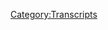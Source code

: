 {{DEFAULTSORT:
    #_TRANSCRIPT_0566:May 21, 2003
}}{{Transcript
    | title         = [[566: May 21, 2003]]
    | caption       = [https://knowledgefight.libsyn.com/566-may-21-2003 Listen to this episode on Libsyn]
    | episodeNumber = [[566: May 21, 2003|566]]
    | length        = 01:25:10
}}

{{MessageBox
    | header     = Warning: Bot Generated Content
    | text       = This transcript was automatically generated by transcription software and likely contains many mistakes and misattributions. Please check the audio for definitive quotes, attribution, and context.
    | image      = N3yvass4myg91.webp
    | imagewidth = 50px
    | id         = warning
}}

{{TranscriptBlock
    | name      = Unknown Speaker
    | timestamp = 00:00:00.000
    | text      = N-N-N-N-N-N-Knowledge Fight
}}

{{TranscriptBlock
    | name      = Unknown Speaker
    | timestamp = 00:00:12.880
    | text      = Dan and Jordan, I am sweating
}}

{{TranscriptBlock
    | name      = Unknown Speaker
    | timestamp = 00:00:17.920
    | text      = knowledgefight.com, it's time to pray
}}

{{TranscriptBlock
    | name      = Unknown Speaker
    | timestamp = 00:00:21.039
    | text      = I have great respect for knowledgefight
}}

{{TranscriptBlock
    | name      = Unknown Speaker
    | timestamp = 00:00:23.839
    | text      = knowledgefight
}}

{{TranscriptBlock
    | name      = Unknown Speaker
    | timestamp = 00:00:24.960
    | text      = I'm sick of them posing as if they're the good guys
}}

{{TranscriptBlock
    | name      = Unknown Speaker
    | timestamp = 00:00:27.280
    | text      = saying we are the bad guys
}}

{{TranscriptBlock
    | name      = Unknown Speaker
    | timestamp = 00:00:28.800
    | text      = knowledgefight
}}

{{TranscriptBlock
    | name      = Unknown Speaker
    | timestamp = 00:00:29.839
    | text      = Dan and Jordan, knowledgefight
}}

{{TranscriptBlock
    | name      = Unknown Speaker
    | timestamp = 00:00:34.320
    | text      = I need money
}}

{{TranscriptBlock
    | name      = Unknown Speaker
    | timestamp = 00:00:39.280
    | text      = A&E In Kansas, A&E in Kansas, A&E in Stop It
}}

{{TranscriptBlock
    | name      = Unknown Speaker
    | timestamp = 00:00:42.640
    | text      = A&E in Kansas, A&E in Kansas, A&E in It's time to pray
}}

{{TranscriptBlock
    | name      = Unknown Speaker
    | timestamp = 00:00:46.960
    | text      = A&E in Kansas, you're on the air, thanks for holding us
}}

{{TranscriptBlock
    | name      = Unknown Speaker
    | timestamp = 00:00:49.200
    | text      = Hello Alex, I'm a first-time caller, I'm a huge fan
}}

{{TranscriptBlock
    | name      = Unknown Speaker
    | timestamp = 00:00:51.600
    | text      = I love your room
}}

{{TranscriptBlock
    | name      = Unknown Speaker
    | timestamp = 00:00:52.799
    | text      = knowledgefight
}}

{{TranscriptBlock
    | name      = Unknown Speaker
    | timestamp = 00:00:55.520
    | text      = knowledgefight.com
}}

{{TranscriptBlock
    | name      = Unknown Speaker
    | timestamp = 00:00:56.719
    | text      = I love you.
}}

{{TranscriptBlock
    | name      = Unknown Speaker
    | timestamp = 00:00:57.719
    | text      = Hey everybody, welcome back to Knowledge Fight.
}}

{{TranscriptBlock
    | name      = Unknown Speaker
    | timestamp = 00:00:58.719
    | text      = I'm Dan.
}}

{{TranscriptBlock
    | name      = Unknown Speaker
    | timestamp = 00:00:59.719
    | text      = I'm Jordan.
}}

{{TranscriptBlock
    | name      = Unknown Speaker
    | timestamp = 00:01:00.719
    | text      = We're a couple dudes.
}}

{{TranscriptBlock
    | name      = Unknown Speaker
    | timestamp = 00:01:01.719
    | text      = I'd like to sit around and worship at the altar of Selene and talk a little bit about
}}

{{TranscriptBlock
    | name      = Unknown Speaker
    | timestamp = 00:01:05.200
    | text      = Alex Jones.
}}

{{TranscriptBlock
    | name      = Unknown Speaker
    | timestamp = 00:01:06.200
    | text      = Oh, indeed we are, Dan.
}}

{{TranscriptBlock
    | name      = Unknown Speaker
    | timestamp = 00:01:07.200
    | text      = Jordan.
}}

{{TranscriptBlock
    | name      = Unknown Speaker
    | timestamp = 00:01:08.200
    | text      = Dan.
}}

{{TranscriptBlock
    | name      = Unknown Speaker
    | timestamp = 00:01:09.200
    | text      = Jordan.
}}

{{TranscriptBlock
    | name      = Unknown Speaker
    | timestamp = 00:01:10.200
    | text      = I have a quick question for you.
}}

{{TranscriptBlock
    | name      = Unknown Speaker
    | timestamp = 00:01:11.200
    | text      = What's up?
}}

{{TranscriptBlock
    | name      = Unknown Speaker
    | timestamp = 00:01:12.200
    | text      = What's your bright spot today?
}}

{{TranscriptBlock
    | name      = Unknown Speaker
    | timestamp = 00:01:13.200
    | text      = My bright spot today, this is actually a bright spot I'm excited to give or to discuss.
}}

{{TranscriptBlock
    | name      = Unknown Speaker
    | timestamp = 00:01:16.400
    | text      = All right.
}}

{{TranscriptBlock
    | name      = Unknown Speaker
    | timestamp = 00:01:17.519
    | text      = I was a fan of The Tick growing up.
}}

{{TranscriptBlock
    | name      = Unknown Speaker
    | timestamp = 00:01:21.840
    | text      = Oh, hell yeah.
}}

{{TranscriptBlock
    | name      = Unknown Speaker
    | timestamp = 00:01:22.840
    | text      = The animated cartoon?
}}

{{TranscriptBlock
    | name      = Unknown Speaker
    | timestamp = 00:01:23.840
    | text      = Cartoon.
}}

{{TranscriptBlock
    | name      = Unknown Speaker
    | timestamp = 00:01:24.840
    | text      = Yeah, yeah, yeah.
}}

{{TranscriptBlock
    | name      = Unknown Speaker
    | timestamp = 00:01:25.840
    | text      = I loved it.
}}

{{TranscriptBlock
    | name      = Unknown Speaker
    | timestamp = 00:01:26.840
    | text      = Deflator Mouse, come on, man.
}}

{{TranscriptBlock
    | name      = Unknown Speaker
    | timestamp = 00:01:27.840
    | text      = Chairface Chippendale.
}}

{{TranscriptBlock
    | name      = Unknown Speaker
    | timestamp = 00:01:28.840
    | text      = Of course.
}}

{{TranscriptBlock
    | name      = Unknown Speaker
    | timestamp = 00:01:29.840
    | text      = It doesn't get better than that.
}}

{{TranscriptBlock
    | name      = Unknown Speaker
    | timestamp = 00:01:30.840
    | text      = Yeah, yeah, yeah, yeah.
}}

{{TranscriptBlock
    | name      = Unknown Speaker
    | timestamp = 00:01:31.840
    | text      = Great.
}}

{{TranscriptBlock
    | name      = Unknown Speaker
    | timestamp = 00:01:32.840
    | text      = Loved it.
}}

{{TranscriptBlock
    | name      = Unknown Speaker
    | timestamp = 00:01:33.840
    | text      = Fantastic.
}}

{{TranscriptBlock
    | name      = Unknown Speaker
    | timestamp = 00:01:34.840
    | text      = The sensibility of it, the humor, everything about it was just fantastic.
}}

{{TranscriptBlock
    | name      = Unknown Speaker
    | timestamp = 00:01:39.560
    | text      = I loved it as a kid.
}}

{{TranscriptBlock
    | name      = Unknown Speaker
    | timestamp = 00:01:41.560
    | text      = I have always been a little bit hesitant to give other interpretations of The Tick a chance.
}}

{{TranscriptBlock
    | name      = Unknown Speaker
    | timestamp = 00:01:48.640
    | text      = I tried watching the newer one.
}}

{{TranscriptBlock
    | name      = Unknown Speaker
    | timestamp = 00:01:52.480
    | text      = Which one?
}}

{{TranscriptBlock
    | name      = Unknown Speaker
    | timestamp = 00:01:53.480
    | text      = The Patrick Warburton one?
}}

{{TranscriptBlock
    | name      = Unknown Speaker
    | timestamp = 00:01:54.480
    | text      = No.
}}

{{TranscriptBlock
    | name      = Unknown Speaker
    | timestamp = 00:01:55.480
    | text      = The Peter Serafinowicz one.
}}

{{TranscriptBlock
    | name      = Unknown Speaker
    | timestamp = 00:01:56.480
    | text      = Gotcha.
}}

{{TranscriptBlock
    | name      = Unknown Speaker
    | timestamp = 00:01:57.480
    | text      = Yeah.
}}

{{TranscriptBlock
    | name      = Unknown Speaker
    | timestamp = 00:01:58.480
    | text      = Peter Serafinowicz is great, isn't he?
}}

{{TranscriptBlock
    | name      = Unknown Speaker
    | timestamp = 00:01:59.480
    | text      = It's outstanding.
}}

{{TranscriptBlock
    | name      = Unknown Speaker
    | timestamp = 00:02:00.480
    | text      = It's so good.
}}

{{TranscriptBlock
    | name      = Unknown Speaker
    | timestamp = 00:02:01.480
    | text      = Yes.
}}

{{TranscriptBlock
    | name      = Unknown Speaker
    | timestamp = 00:02:02.480
    | text      = It's so good.
}}

{{TranscriptBlock
    | name      = Unknown Speaker
    | timestamp = 00:02:03.480
    | text      = I'm a few episodes in and I'm like, this is exactly what I would have wanted from a live
}}

{{TranscriptBlock
    | name      = Unknown Speaker
    | timestamp = 00:02:08.080
    | text      = action version of The Tick.
}}

{{TranscriptBlock
    | name      = Unknown Speaker
    | timestamp = 00:02:09.960
    | text      = Totally.
}}

{{TranscriptBlock
    | name      = Unknown Speaker
    | timestamp = 00:02:10.960
    | text      = Spectacular.
}}

{{TranscriptBlock
    | name      = Unknown Speaker
    | timestamp = 00:02:11.960
    | text      = Yeah.
}}

{{TranscriptBlock
    | name      = Unknown Speaker
    | timestamp = 00:02:12.960
    | text      = There's so many little subtle things.
}}

{{TranscriptBlock
    | name      = Unknown Speaker
    | timestamp = 00:02:14.680
    | text      = I would never have guessed that Serafinowicz would get the character that good.
}}

{{TranscriptBlock
    | name      = Unknown Speaker
    | timestamp = 00:02:19.639
    | text      = You know what I'm saying?
}}

{{TranscriptBlock
    | name      = Unknown Speaker
    | timestamp = 00:02:20.639
    | text      = And Griffin Newman's fantastic as Arthur.
}}

{{TranscriptBlock
    | name      = Unknown Speaker
    | timestamp = 00:02:22.039
    | text      = Totally.
}}

{{TranscriptBlock
    | name      = Unknown Speaker
    | timestamp = 00:02:23.039
    | text      = No, no, he's great.
}}

{{TranscriptBlock
    | name      = Unknown Speaker
    | timestamp = 00:02:24.039
    | text      = But at least the first episodes are really hinging around him and this sort of backstory
}}

{{TranscriptBlock
    | name      = Unknown Speaker
    | timestamp = 00:02:28.759
    | text      = of him as a superhero.
}}

{{TranscriptBlock
    | name      = Unknown Speaker
    | timestamp = 00:02:30.759
    | text      = Totally.
}}

{{TranscriptBlock
    | name      = Unknown Speaker
    | timestamp = 00:02:31.759
    | text      = And that's exactly the way to tell the story.
}}

{{TranscriptBlock
    | name      = Unknown Speaker
    | timestamp = 00:02:34.560
    | text      = It's really good.
}}

{{TranscriptBlock
    | name      = Unknown Speaker
    | timestamp = 00:02:36.199
    | text      = I am so pumped.
}}

{{TranscriptBlock
    | name      = Unknown Speaker
    | timestamp = 00:02:37.319
    | text      = I'm bummed that I think it's canceled, right?
}}

{{TranscriptBlock
    | name      = Unknown Speaker
    | timestamp = 00:02:41.520
    | text      = I'm pretty sure it's canceled, yeah.
}}

{{TranscriptBlock
    | name      = Unknown Speaker
    | timestamp = 00:02:44.400
    | text      = Sucks that there's a limited amount of them, but I'm excited to have something to watch
}}

{{TranscriptBlock
    | name      = Unknown Speaker
    | timestamp = 00:02:48.979
    | text      = that I really enjoy.
}}

{{TranscriptBlock
    | name      = Unknown Speaker
    | timestamp = 00:02:50.120
    | text      = Yeah, that was one of my favorites.
}}

{{TranscriptBlock
    | name      = Unknown Speaker
    | timestamp = 00:02:52.400
    | text      = I'll never forget Deflator Mouse, just because I saw the cartoon when I was eight or something.
}}

{{TranscriptBlock
    | name      = Unknown Speaker
    | timestamp = 00:02:58.180
    | text      = So young.
}}

{{TranscriptBlock
    | name      = Unknown Speaker
    | timestamp = 00:02:59.180
    | text      = And it was like 20 years later that I was like, oh, that's a reference to a fucking
}}

{{TranscriptBlock
    | name      = Unknown Speaker
    | timestamp = 00:03:04.000
    | text      = opera?
}}

{{TranscriptBlock
    | name      = Unknown Speaker
    | timestamp = 00:03:05.000
    | text      = Shit!
}}

{{TranscriptBlock
    | name      = Unknown Speaker
    | timestamp = 00:03:06.000
    | text      = You know?
}}

{{TranscriptBlock
    | name      = Unknown Speaker
    | timestamp = 00:03:07.000
    | text      = What kind of eight year old is going to be like, what a great pun?
}}

{{TranscriptBlock
    | name      = Unknown Speaker
    | timestamp = 00:03:12.860
    | text      = Was The Mad Bomber Who Bombs at Midnight a pun?
}}

{{TranscriptBlock
    | name      = Unknown Speaker
    | timestamp = 00:03:15.639
    | text      = I do like The Mad Bomber Who Bombs at Midnight.
}}

{{TranscriptBlock
    | name      = Unknown Speaker
    | timestamp = 00:03:20.020
    | text      = So what's your bright spot?
}}

{{TranscriptBlock
    | name      = Unknown Speaker
    | timestamp = 00:03:21.120
    | text      = My bright spot, Dan, is walking.
}}

{{TranscriptBlock
    | name      = Unknown Speaker
    | timestamp = 00:03:24.360
    | text      = Not Christopher.
}}

{{TranscriptBlock
    | name      = Unknown Speaker
    | timestamp = 00:03:25.360
    | text      = Oh.
}}

{{TranscriptBlock
    | name      = Unknown Speaker
    | timestamp = 00:03:26.360
    | text      = Ah, no.
}}

{{TranscriptBlock
    | name      = Unknown Speaker
    | timestamp = 00:03:27.360
    | text      = The weather's nice out, and we only live a couple miles away from each other, so I've
}}

{{TranscriptBlock
    | name      = Unknown Speaker
    | timestamp = 00:03:31.240
    | text      = started walking to do the show.
}}

{{TranscriptBlock
    | name      = Unknown Speaker
    | timestamp = 00:03:33.800
    | text      = It's about a 40 minute walk, which is the perfect length of time to start going back
}}

{{TranscriptBlock
    | name      = Unknown Speaker
    | timestamp = 00:03:38.199
    | text      = through old albums and actually listen to the full thing.
}}

{{TranscriptBlock
    | name      = Unknown Speaker
    | timestamp = 00:03:41.000
    | text      = Oh, yeah.
}}

{{TranscriptBlock
    | name      = Unknown Speaker
    | timestamp = 00:03:42.000
    | text      = Yeah, I've been going through the Ninja Tunes label here recently, and I just got to Lemon
}}

{{TranscriptBlock
    | name      = Unknown Speaker
    | timestamp = 00:03:47.379
    | text      = Jellies 64 through 95, and the final track on that is called Go, and it is so good because
}}

{{TranscriptBlock
    | name      = Unknown Speaker
    | timestamp = 00:03:55.719
    | text      = they use William Shatner's sample there, and so it's just like they finally do something
}}

{{TranscriptBlock
    | name      = Unknown Speaker
    | timestamp = 00:04:02.300
    | text      = good with William Shatner.
}}

{{TranscriptBlock
    | name      = Unknown Speaker
    | timestamp = 00:04:03.639
    | text      = It's been so long, but they finally did something good with William Shatner around 20 years
}}

{{TranscriptBlock
    | name      = Unknown Speaker
    | timestamp = 00:04:09.840
    | text      = ago.
}}

{{TranscriptBlock
    | name      = Unknown Speaker
    | timestamp = 00:04:10.840
    | text      = What about those talk albums that he did?
}}

{{TranscriptBlock
    | name      = Unknown Speaker
    | timestamp = 00:04:12.180
    | text      = That's what they're doing.
}}

{{TranscriptBlock
    | name      = Unknown Speaker
    | timestamp = 00:04:13.180
    | text      = They're taking samples from the talk albums.
}}

{{TranscriptBlock
    | name      = Unknown Speaker
    | timestamp = 00:04:14.639
    | text      = But I think that even just those raw are great.
}}

{{TranscriptBlock
    | name      = Unknown Speaker
    | timestamp = 00:04:17.480
    | text      = Oh, you think so?
}}

{{TranscriptBlock
    | name      = Unknown Speaker
    | timestamp = 00:04:18.480
    | text      = Really?
}}

{{TranscriptBlock
    | name      = Unknown Speaker
    | timestamp = 00:04:19.480
    | text      = No, I don't know.
}}

{{TranscriptBlock
    | name      = Unknown Speaker
    | timestamp = 00:04:20.480
    | text      = I actually haven't listened to them.
}}

{{TranscriptBlock
    | name      = Unknown Speaker
    | timestamp = 00:04:21.480
    | text      = I know a lot of people make jokes about it.
}}

{{TranscriptBlock
    | name      = Unknown Speaker
    | timestamp = 00:04:22.480
    | text      = Yeah, I mean, it's easy to make jokes about it.
}}

{{TranscriptBlock
    | name      = Unknown Speaker
    | timestamp = 00:04:23.480
    | text      = What are you going to say about it?
}}

{{TranscriptBlock
    | name      = Unknown Speaker
    | timestamp = 00:04:25.279
    | text      = It's good?
}}

{{TranscriptBlock
    | name      = Unknown Speaker
    | timestamp = 00:04:26.279
    | text      = I guess that's as good a joke as I have.
}}

{{TranscriptBlock
    | name      = Unknown Speaker
    | timestamp = 00:04:29.639
    | text      = This is good.
}}

{{TranscriptBlock
    | name      = Unknown Speaker
    | timestamp = 00:04:30.639
    | text      = Hey, look, we're going to put this on on a date.
}}

{{TranscriptBlock
    | name      = Unknown Speaker
    | timestamp = 00:04:32.399
    | text      = We're going to lower the lights a little bit and just listen to some Shatner.
}}

{{TranscriptBlock
    | name      = Unknown Speaker
    | timestamp = 00:04:35.240
    | text      = And make out to some Shatner.
}}

{{TranscriptBlock
    | name      = Unknown Speaker
    | timestamp = 00:04:37.240
    | text      = Exactly.
}}

{{TranscriptBlock
    | name      = Unknown Speaker
    | timestamp = 00:04:38.240
    | text      = Yes.
}}

{{TranscriptBlock
    | name      = Unknown Speaker
    | timestamp = 00:04:39.240
    | text      = What are you doing?
}}

{{TranscriptBlock
    | name      = Unknown Speaker
    | timestamp = 00:04:40.240
    | text      = Yeah.
}}

{{TranscriptBlock
    | name      = Unknown Speaker
    | timestamp = 00:04:41.240
    | text      = So, Jordan.
}}

{{TranscriptBlock
    | name      = Unknown Speaker
    | timestamp = 00:04:42.240
    | text      = Yes, sir.
}}

{{TranscriptBlock
    | name      = Unknown Speaker
    | timestamp = 00:04:43.240
    | text      = I'm glad you're enjoying these albums.
}}

{{TranscriptBlock
    | name      = Unknown Speaker
    | timestamp = 00:04:44.240
    | text      = And today we have an album to discuss.
}}

{{TranscriptBlock
    | name      = Unknown Speaker
    | timestamp = 00:04:46.399
    | text      = Oh, yeah.
}}

{{TranscriptBlock
    | name      = Unknown Speaker
    | timestamp = 00:04:47.399
    | text      = And that is an episode of Alex's show.
}}

{{TranscriptBlock
    | name      = Unknown Speaker
    | timestamp = 00:04:49.399
    | text      = Okay.
}}

{{TranscriptBlock
    | name      = Unknown Speaker
    | timestamp = 00:04:50.399
    | text      = I look at those as albums.
}}

{{TranscriptBlock
    | name      = Unknown Speaker
    | timestamp = 00:04:51.399
    | text      = Okay.
}}

{{TranscriptBlock
    | name      = Unknown Speaker
    | timestamp = 00:04:52.399
    | text      = Yeah.
}}

{{TranscriptBlock
    | name      = Unknown Speaker
    | timestamp = 00:04:53.399
    | text      = All right.
}}

{{TranscriptBlock
    | name      = Unknown Speaker
    | timestamp = 00:04:54.399
    | text      = He's prolific.
}}

{{TranscriptBlock
    | name      = Unknown Speaker
    | timestamp = 00:04:55.399
    | text      = Very.
}}

{{TranscriptBlock
    | name      = Unknown Speaker
    | timestamp = 00:04:56.399
    | text      = Yes.
}}

{{TranscriptBlock
    | name      = Unknown Speaker
    | timestamp = 00:04:57.399
    | text      = We're going over May 21st, 2003.
}}

{{TranscriptBlock
    | name      = Unknown Speaker
    | timestamp = 00:04:58.399
    | text      = Blackjack.
}}

{{TranscriptBlock
    | name      = Unknown Speaker
    | timestamp = 00:04:59.399
    | text      = No.
}}

{{TranscriptBlock
    | name      = Unknown Speaker
    | timestamp = 00:05:00.399
    | text      = God damn it.
}}

{{TranscriptBlock
    | name      = Unknown Speaker
    | timestamp = 00:05:01.399
    | text      = I bet.
}}

{{TranscriptBlock
    | name      = Unknown Speaker
    | timestamp = 00:05:02.399
    | text      = Oh, shit.
}}

{{TranscriptBlock
    | name      = Unknown Speaker
    | timestamp = 00:05:03.399
    | text      = We're going back to the past.
}}

{{TranscriptBlock
    | name      = Unknown Speaker
    | timestamp = 00:05:04.399
    | text      = Okay.
}}

{{TranscriptBlock
    | name      = Unknown Speaker
    | timestamp = 00:05:05.399
    | text      = And part of this is because we had a little bit of sort of a cliffhanger on the last episode.
}}

{{TranscriptBlock
    | name      = Unknown Speaker
    | timestamp = 00:05:09.680
    | text      = Alex was complaining a whole bunch about The Matrix.
}}

{{TranscriptBlock
    | name      = Unknown Speaker
    | timestamp = 00:05:11.480
    | text      = Yep.
}}

{{TranscriptBlock
    | name      = Unknown Speaker
    | timestamp = 00:05:12.480
    | text      = And he was saying he was going to go see it.
}}

{{TranscriptBlock
    | name      = Unknown Speaker
    | timestamp = 00:05:13.480
    | text      = Of course.
}}

{{TranscriptBlock
    | name      = Unknown Speaker
    | timestamp = 00:05:14.480
    | text      = And he did not.
}}

{{TranscriptBlock
    | name      = Unknown Speaker
    | timestamp = 00:05:15.480
    | text      = And he didn't.
}}

{{TranscriptBlock
    | name      = Unknown Speaker
    | timestamp = 00:05:16.480
    | text      = So we have to satisfy this.
}}

{{TranscriptBlock
    | name      = Unknown Speaker
    | timestamp = 00:05:17.480
    | text      = We have to give some sort of closure to this.
}}

{{TranscriptBlock
    | name      = Unknown Speaker
    | timestamp = 00:05:19.120
    | text      = Yeah.
}}

{{TranscriptBlock
    | name      = Unknown Speaker
    | timestamp = 00:05:20.120
    | text      = Of course.
}}

{{TranscriptBlock
    | name      = Unknown Speaker
    | timestamp = 00:05:21.120
    | text      = And I will say that Alex has seen The Matrix by this point, and we're going to get one
}}

{{TranscriptBlock
    | name      = Unknown Speaker
    | timestamp = 00:05:23.600
    | text      = of those rare gems.
}}

{{TranscriptBlock
    | name      = Unknown Speaker
    | timestamp = 00:05:25.600
    | text      = Solid movie reviews.
}}

{{TranscriptBlock
    | name      = Unknown Speaker
    | timestamp = 00:05:27.079
    | text      = We're going to get a gem of a movie review out of Alex.
}}

{{TranscriptBlock
    | name      = Unknown Speaker
    | timestamp = 00:05:29.439
    | text      = Okay.
}}

{{TranscriptBlock
    | name      = Unknown Speaker
    | timestamp = 00:05:30.439
    | text      = I'm excited.
}}

{{TranscriptBlock
    | name      = Unknown Speaker
    | timestamp = 00:05:31.439
    | text      = Yeah.
}}

{{TranscriptBlock
    | name      = Unknown Speaker
    | timestamp = 00:05:32.439
    | text      = As am I. I'm thrilled to walk you through this.
}}

{{TranscriptBlock
    | name      = Unknown Speaker
    | timestamp = 00:05:33.439
    | text      = But before we do, we've got to take a moment to say hello to some new wonks out there.
}}

{{TranscriptBlock
    | name      = Unknown Speaker
    | timestamp = 00:05:37.399
    | text      = That's a great idea.
}}

{{TranscriptBlock
    | name      = Unknown Speaker
    | timestamp = 00:05:38.399
    | text      = So first, Steven T. Thank you so much.
}}

{{TranscriptBlock
    | name      = Unknown Speaker
    | timestamp = 00:05:39.759
    | text      = You're now a policy wonk.
}}

{{TranscriptBlock
    | name      = Unknown Speaker
    | timestamp = 00:05:41.000
    | text      = I'm a policy wonk.
}}

{{TranscriptBlock
    | name      = Unknown Speaker
    | timestamp = 00:05:42.000
    | text      = Thanks, Steven.
}}

{{TranscriptBlock
    | name      = Unknown Speaker
    | timestamp = 00:05:43.000
    | text      = Next, Lego from St. Paul.
}}

{{TranscriptBlock
    | name      = Unknown Speaker
    | timestamp = 00:05:44.959
    | text      = Thank you so much.
}}

{{TranscriptBlock
    | name      = Unknown Speaker
    | timestamp = 00:05:45.959
    | text      = You're now a policy wonk.
}}

{{TranscriptBlock
    | name      = Unknown Speaker
    | timestamp = 00:05:46.959
    | text      = I'm a policy wonk.
}}

{{TranscriptBlock
    | name      = Unknown Speaker
    | timestamp = 00:05:47.959
    | text      = Thanks, Lego.
}}

{{TranscriptBlock
    | name      = Unknown Speaker
    | timestamp = 00:05:48.959
    | text      = Thank you.
}}

{{TranscriptBlock
    | name      = Unknown Speaker
    | timestamp = 00:05:49.959
    | text      = Next, Wren.
}}

{{TranscriptBlock
    | name      = Unknown Speaker
    | timestamp = 00:05:50.959
    | text      = W-R-E-N. Wren.
}}

{{TranscriptBlock
    | name      = Unknown Speaker
    | timestamp = 00:05:51.959
    | text      = Wren.
}}

{{TranscriptBlock
    | name      = Unknown Speaker
    | timestamp = 00:05:52.959
    | text      = Wren.
}}

{{TranscriptBlock
    | name      = Unknown Speaker
    | timestamp = 00:05:53.959
    | text      = Wren.
}}

{{TranscriptBlock
    | name      = Unknown Speaker
    | timestamp = 00:05:54.959
    | text      = Wren.
}}

{{TranscriptBlock
    | name      = Unknown Speaker
    | timestamp = 00:05:55.959
    | text      = Wren.
}}

{{TranscriptBlock
    | name      = Unknown Speaker
    | timestamp = 00:05:56.959
    | text      = Wren.
}}

{{TranscriptBlock
    | name      = Unknown Speaker
    | timestamp = 00:05:57.959
    | text      = Wren.
}}

{{TranscriptBlock
    | name      = Unknown Speaker
    | timestamp = 00:05:58.959
    | text      = Wren.
}}

{{TranscriptBlock
    | name      = Unknown Speaker
    | timestamp = 00:05:59.959
    | text      = Wren.
}}

{{TranscriptBlock
    | name      = Unknown Speaker
    | timestamp = 00:06:00.959
    | text      = Wren.
}}

{{TranscriptBlock
    | name      = Unknown Speaker
    | timestamp = 00:06:01.959
    | text      = Wren.
}}

{{TranscriptBlock
    | name      = Unknown Speaker
    | timestamp = 00:06:02.959
    | text      = Wren.
}}

{{TranscriptBlock
    | name      = Unknown Speaker
    | timestamp = 00:06:03.959
    | text      = Wren.
}}

{{TranscriptBlock
    | name      = Unknown Speaker
    | timestamp = 00:06:04.959
    | text      = Wren.
}}

{{TranscriptBlock
    | name      = Unknown Speaker
    | timestamp = 00:06:05.959
    | text      = Wren.
}}

{{TranscriptBlock
    | name      = Unknown Speaker
    | timestamp = 00:06:06.959
    | text      = Wren.
}}

{{TranscriptBlock
    | name      = Unknown Speaker
    | timestamp = 00:06:07.959
    | text      = Wren.
}}

{{TranscriptBlock
    | name      = Unknown Speaker
    | timestamp = 00:06:08.959
    | text      = Wren.
}}

{{TranscriptBlock
    | name      = Unknown Speaker
    | timestamp = 00:06:09.959
    | text      = Wren.
}}

{{TranscriptBlock
    | name      = Unknown Speaker
    | timestamp = 00:06:10.959
    | text      = Wren.
}}

{{TranscriptBlock
    | name      = Unknown Speaker
    | timestamp = 00:06:11.959
    | text      = Wren.
}}

{{TranscriptBlock
    | name      = Unknown Speaker
    | timestamp = 00:06:12.959
    | text      = Wren.
}}

{{TranscriptBlock
    | name      = Unknown Speaker
    | timestamp = 00:06:13.959
    | text      = Wren.
}}

{{TranscriptBlock
    | name      = Unknown Speaker
    | timestamp = 00:06:14.959
    | text      = on this Watson all right let's just get down to business we ain't making that money off that
}}

{{TranscriptBlock
    | name      = Unknown Speaker
    | timestamp = 00:06:18.720
    | text      = heroin why you pimps so good my neck is freakishly large I declare info war on you thank y'all and
}}

{{TranscriptBlock
    | name      = Unknown Speaker
    | timestamp = 00:06:26.800
    | text      = unfortunately rest in peace middle-aged mice yes apologies you gotta get you apologies anybody
}}

{{TranscriptBlock
    | name      = Unknown Speaker
    | timestamp = 00:06:32.079
    | text      = who's been grandfathered out so to speak is gonna be fine uh-huh if you will yes giving someone
}}

{{TranscriptBlock
    | name      = Unknown Speaker
    | timestamp = 00:06:38.079
    | text      = life is giving someone death you could say that life is death I would like to give a happy birthday
}}

{{TranscriptBlock
    | name      = Unknown Speaker
    | timestamp = 00:06:49.199
    | text      = shout out to Matt been got in touch with us and on the 17th coming up this okay middle of this week
}}

{{TranscriptBlock
    | name      = Unknown Speaker
    | timestamp = 00:06:57.360
    | text      = Thursday it would be Thursday keep track of days also from what I understand you're gonna love this
}}

{{TranscriptBlock
    | name      = Unknown Speaker
    | timestamp = 00:07:02.000
    | text      = okay it's uh Matt's hitchhiker's guide to the galaxy birthday oh he's uh what uh 32
}}

{{TranscriptBlock
    | name      = Unknown Speaker
    | timestamp = 00:07:09.759
    | text      = was that the answer to the universe and everything uh no it's 42 right yeah isn't it yeah what the
}}

{{TranscriptBlock
    | name      = Unknown Speaker
    | timestamp = 00:07:17.279
    | text      = well the 32 first it would just be fun okay if you know I couldn't tell if you were fucking with me
}}

{{TranscriptBlock
    | name      = Unknown Speaker
    | timestamp = 00:07:22.560
    | text      = no the the question uh that the universe is trying to answer right is what is six times seven
}}

{{TranscriptBlock
    | name      = Unknown Speaker
    | timestamp = 00:07:29.120
    | text      = but if anybody got the question and the answer right at the same time the universe would be
}}

{{TranscriptBlock
    | name      = Unknown Speaker
    | timestamp = 00:07:33.279
    | text      = destroyed and be replaced by something even weirder okay yeah well anyway happy birthday
}}

{{TranscriptBlock
    | name      = Unknown Speaker
    | timestamp = 00:07:38.560
    | text      = Matt uh uh Alex has uh some kind wishes for you being born is a condition that leads to death
}}

{{TranscriptBlock
    | name      = Unknown Speaker
    | timestamp = 00:07:48.160
    | text      = you can say that life is a disease that ends in death so Jordan um today we're going to be
}}

{{TranscriptBlock
    | name      = Unknown Speaker
    | timestamp = 00:07:53.360
    | text      = talking about uh Alex on the on may 21st and I this is a rare instance where I decided like
}}

{{TranscriptBlock
    | name      = Unknown Speaker
    | timestamp = 00:08:00.319
    | text      = I have not watched these movies in forever it's been a long time and so I decided I might need
}}

{{TranscriptBlock
    | name      = Unknown Speaker
    | timestamp = 00:08:06.319
    | text      = to refresh my memory and I actually watched the matrix reloaded as a as a sort of refresher course
}}

{{TranscriptBlock
    | name      = Unknown Speaker
    | timestamp = 00:08:14.399
    | text      = because I was like what is he talking about even when it comes to movie reviews Dan's gonna look
}}

{{TranscriptBlock
    | name      = Unknown Speaker
    | timestamp = 00:08:20.000
    | text      = into it and research things and take down your opinion well I was curious I was curious because
}}

{{TranscriptBlock
    | name      = Unknown Speaker
    | timestamp = 00:08:25.199
    | text      = I remember enjoying uh the movie enough sure and and look I have a lot of things I'm gonna read
}}

{{TranscriptBlock
    | name      = Unknown Speaker
    | timestamp = 00:08:31.600
    | text      = some of my my notes uh just sort of raw yeah uh go over some of my thoughts are you doing a live
}}

{{TranscriptBlock
    | name      = Unknown Speaker
    | timestamp = 00:08:38.960
    | text      = tweeting of uh I basically did uh on a notebook page um I'm gonna go over a little bit but this
}}

{{TranscriptBlock
    | name      = Unknown Speaker
    | timestamp = 00:08:45.039
    | text      = was uh not bad not a bad not a bad film I enjoyed it I would appreciate more movie reviews that were
}}

{{TranscriptBlock
    | name      = Unknown Speaker
    | timestamp = 00:08:55.039
    | text      = just very simple a couple words I'm sick of these long like explanations of the plot and the history
}}

{{TranscriptBlock
    | name      = Unknown Speaker
    | timestamp = 00:09:00.960
    | text      = of the movie and the shots angle and what that means for interpretation no it's all right it
}}

{{TranscriptBlock
    | name      = Unknown Speaker
    | timestamp = 00:09:06.480
    | text      = really picked up after the highway scene yeah that's true I will say that that's true a little
}}

{{TranscriptBlock
    | name      = Unknown Speaker
    | timestamp = 00:09:12.080
    | text      = bit of at the beginning was a slog to get through but whatever no everybody wants to watch the
}}

{{TranscriptBlock
    | name      = Unknown Speaker
    | timestamp = 00:09:18.080
    | text      = dancing scene for at least another six minutes it had some pacing issues um but I don't begrudge
}}

{{TranscriptBlock
    | name      = Unknown Speaker
    | timestamp = 00:09:24.399
    | text      = that too much it wasn't it wasn't insurmountable in terms of enjoying the movie no no no um
}}

{{TranscriptBlock
    | name      = Unknown Speaker
    | timestamp = 00:09:30.240
    | text      = like I said I have some thoughts so does Alex last night I went and saw the matrix I'm gonna give
}}

{{TranscriptBlock
    | name      = Unknown Speaker
    | timestamp = 00:09:36.639
    | text      = about a five minute review of that and I think a transcript of my review should be made I want to
}}

{{TranscriptBlock
    | name      = Unknown Speaker
    | timestamp = 00:09:42.159
    | text      = give a warning about this film if there was any questions about being uh from Illuminati origin
}}

{{TranscriptBlock
    | name      = Unknown Speaker
    | timestamp = 00:09:49.600
    | text      = those are now answered put those concerns to bed is it yes oh yeah okay it is a deeply Illuminati
}}

{{TranscriptBlock
    | name      = Unknown Speaker
    | timestamp = 00:09:57.840
    | text      = shit just for the listeners I need you to know that when Alex said I'm gonna give you about a
}}

{{TranscriptBlock
    | name      = Unknown Speaker
    | timestamp = 00:10:02.559
    | text      = five minute review Dan just went shook his head no it is not gonna be a five minute review nor
}}

{{TranscriptBlock
    | name      = Unknown Speaker
    | timestamp = 00:10:08.080
    | text      = should it be transcribed all of that was wrong um yeah so apparently uh Alex had seen the first
}}

{{TranscriptBlock
    | name      = Unknown Speaker
    | timestamp = 00:10:17.120
    | text      = Matrix movie sure and he was like is this Illuminati shit I don't know and he saw the second
}}

{{TranscriptBlock
    | name      = Unknown Speaker
    | timestamp = 00:10:23.519
    | text      = one he's like yes definitely Illuminati shit I do like that the concerns have been put to bed put
}}

{{TranscriptBlock
    | name      = Unknown Speaker
    | timestamp = 00:10:30.559
    | text      = them to bed put the concerns to bed yeah because the answer is yes which is somehow less concerning
}}

{{TranscriptBlock
    | name      = Unknown Speaker
    | timestamp = 00:10:36.720
    | text      = well I mean it's it's no longer an open question now you know that this is just evil I mean I
}}

{{TranscriptBlock
    | name      = Unknown Speaker
    | timestamp = 00:10:41.519
    | text      = suppose certainty is a comfort in some ways right yeah so I guess at this point I would say that um
}}

{{TranscriptBlock
    | name      = Unknown Speaker
    | timestamp = 00:10:47.519
    | text      = if you're convinced that this uh movie has Illuminati origins maybe you shouldn't do that
}}

{{TranscriptBlock
    | name      = Unknown Speaker
    | timestamp = 00:10:53.120
    | text      = whole red pill thing like maybe you shouldn't take that metaphor because the Illuminati made
}}

{{TranscriptBlock
    | name      = Unknown Speaker
    | timestamp = 00:10:58.000
    | text      = that metaphor so so what you're saying is perhaps these stupid thoughts uh are bullshit that they're
}}

{{TranscriptBlock
    | name      = Unknown Speaker
    | timestamp = 00:11:05.519
    | text      = feeling in the moment and then later on they'll be like that's actually a great movie and let's
}}

{{TranscriptBlock
    | name      = Unknown Speaker
    | timestamp = 00:11:09.279
    | text      = use the metaphor yes yeah that sounds I get the sense of that yeah that sounds about right um so
}}

{{TranscriptBlock
    | name      = Unknown Speaker
    | timestamp = 00:11:13.279
    | text      = there's a lot of people who shouldn't see this movie humans yes but if you're gonna see it you
}}

{{TranscriptBlock
    | name      = Unknown Speaker
    | timestamp = 00:11:19.360
    | text      = whatever just don't show it to kids I would not let my children watch the film and uh if you want
}}

{{TranscriptBlock
    | name      = Unknown Speaker
    | timestamp = 00:11:26.159
    | text      = to see it yourself to see the face of the new world order go ahead but uh it uh very very dark
}}

{{TranscriptBlock
    | name      = Unknown Speaker
    | timestamp = 00:11:35.600
    | text      = and very evil uh is all I can really say about Matrix Reloaded but uh I'm gonna
}}

{{TranscriptBlock
    | name      = Unknown Speaker
    | timestamp = 00:11:43.759
    | text      = go over some of it here on the show he does he does go over a little bit of it yeah I will say
}}

{{TranscriptBlock
    | name      = Unknown Speaker
    | timestamp = 00:11:50.320
    | text      = that from I listened to Alex's review first got confused and then I watched the movie I'm like
}}

{{TranscriptBlock
    | name      = Unknown Speaker
    | timestamp = 00:11:56.639
    | text      = boy there's a lot he doesn't cover
}}

{{TranscriptBlock
    | name      = Unknown Speaker
    | timestamp = 00:12:02.559
    | text      = he would not have a very good sense of the movie it's a big movie it's a big movie yeah there might
}}

{{TranscriptBlock
    | name      = Unknown Speaker
    | timestamp = 00:12:06.960
    | text      = be too much in it but um you know he he starts off his conversation about uh the Matrix by talking
}}

{{TranscriptBlock
    | name      = Unknown Speaker
    | timestamp = 00:12:13.840
    | text      = about the first movie and I don't know if I agree with his premise okay the first Matrix was
}}

{{TranscriptBlock
    | name      = Unknown Speaker
    | timestamp = 00:12:20.799
    | text      = obviously new age in its overall presentation that you've got to believe in yourself and then you can
}}

{{TranscriptBlock
    | name      = Unknown Speaker
    | timestamp = 00:12:34.159
    | text      = change the parameters that is not no reality no problem within I take issue with that I mean like
}}

{{TranscriptBlock
    | name      = Unknown Speaker
    | timestamp = 00:12:40.480
    | text      = maybe there is some new ageiness to it certainly sure sure but I don't think that it's about like
}}

{{TranscriptBlock
    | name      = Unknown Speaker
    | timestamp = 00:12:46.080
    | text      = believe in yourself and you can change the parameters of reality I am fairly certain
}}

{{TranscriptBlock
    | name      = Unknown Speaker
    | timestamp = 00:12:50.639
    | text      = that most everybody in that movie who also believed in themselves right next to Neo
}}

{{TranscriptBlock
    | name      = Unknown Speaker
    | timestamp = 00:12:56.080
    | text      = was immediately murdered within the first 45 minutes yeah Neo didn't have the ability to
}}

{{TranscriptBlock
    | name      = Unknown Speaker
    | timestamp = 00:13:01.440
    | text      = change things because he believed in himself he had the ability to change things because he was
}}

{{TranscriptBlock
    | name      = Unknown Speaker
    | timestamp = 00:13:05.600
    | text      = created and born inside the Matrix yeah I understand maybe that you're trying to say
}}

{{TranscriptBlock
    | name      = Unknown Speaker
    | timestamp = 00:13:12.000
    | text      = that we're all the chosen one but that's not what the movie is trying to say yes yes if you're going
}}

{{TranscriptBlock
    | name      = Unknown Speaker
    | timestamp = 00:13:16.960
    | text      = to bring that to the film that's on you yeah I mean and for fuck's sakes in one movie later
}}

{{TranscriptBlock
    | name      = Unknown Speaker
    | timestamp = 00:13:22.879
    | text      = after this one Neo is literally in a Christ-like position to show you that he's making the
}}

{{TranscriptBlock
    | name      = Unknown Speaker
    | timestamp = 00:13:28.960
    | text      = sacrifice spoilers I'm sorry apologies I have to get to that a couple years from now it's Alex
}}

{{TranscriptBlock
    | name      = Unknown Speaker
    | timestamp = 00:13:36.960
    | text      = freaks out about that now you got to go hunting for when Revolutions was released oh god I can't
}}

{{TranscriptBlock
    | name      = Unknown Speaker
    | timestamp = 00:13:42.480
    | text      = wait um yeah I think his interpretation of the first movie is a little bit flawed yeah
}}

{{TranscriptBlock
    | name      = Unknown Speaker
    | timestamp = 00:13:49.840
    | text      = based on everything about the first movie yes the and the watching of it but he you know he
}}

{{TranscriptBlock
    | name      = Unknown Speaker
    | timestamp = 00:13:54.320
    | text      = watched this this the first film and like I said he was confused he's like is this illuminati how
}}

{{TranscriptBlock
    | name      = Unknown Speaker
    | timestamp = 00:14:01.440
    | text      = do you get confused well because you don't know if it's illuminati or not maybe the Wachowskis
}}

{{TranscriptBlock
    | name      = Unknown Speaker
    | timestamp = 00:14:07.360
    | text      = are putting out something that is heroic sure anti-illuminati sure or maybe it's illuminati
}}

{{TranscriptBlock
    | name      = Unknown Speaker
    | timestamp = 00:14:14.720
    | text      = and so I was ambiguous I'm certainly a Christian and didn't follow the new age Hindu or Buddhist
}}

{{TranscriptBlock
    | name      = Unknown Speaker
    | timestamp = 00:14:22.320
    | text      = line but I was still overall not sure if the film was a production of the globalist
}}

{{TranscriptBlock
    | name      = Unknown Speaker
    | timestamp = 00:14:34.399
    | text      = what well now I am sure that the matrix one and the matrix two matrix reloaded are
}}

{{TranscriptBlock
    | name      = Unknown Speaker
    | timestamp = 00:14:42.879
    | text      = in the most pure sense illuminati productions so I was pretty excited to hear about like
}}

{{TranscriptBlock
    | name      = Unknown Speaker
    | timestamp = 00:14:51.120
    | text      = why yeah in the most pure sense what sealed the deal what was it about this film that was like
}}

{{TranscriptBlock
    | name      = Unknown Speaker
    | timestamp = 00:14:57.840
    | text      = yeah no dead to rights this is this is globalist I need to know I mean did you just watch the
}}

{{TranscriptBlock
    | name      = Unknown Speaker
    | timestamp = 00:15:02.399
    | text      = credits and the executive producers were the illuminati sorrow exactly like is that what
}}

{{TranscriptBlock
    | name      = Unknown Speaker
    | timestamp = 00:15:08.240
    | text      = we're dealing with I was not prepared for how this review would get going okay I I was like okay
}}

{{TranscriptBlock
    | name      = Unknown Speaker
    | timestamp = 00:15:17.679
    | text      = he's gonna misinterpret something sure you know I couldn't have possibly imagined that this was
}}

{{TranscriptBlock
    | name      = Unknown Speaker
    | timestamp = 00:15:23.039
    | text      = the start of it look down for this okay it's outrageous the film begins obviously with a
}}

{{TranscriptBlock
    | name      = Unknown Speaker
    | timestamp = 00:15:29.759
    | text      = group of trailers and there is a wide screen shot that has been squeezed down and distorted
}}

{{TranscriptBlock
    | name      = Unknown Speaker
    | timestamp = 00:15:39.120
    | text      = as an authority figure type man in black sits behind a table with flickering subliminals being
}}

{{TranscriptBlock
    | name      = Unknown Speaker
    | timestamp = 00:15:51.600
    | text      = splashed on the screen talking about power aid alex is mad about a power aid commercial I am no
}}

{{TranscriptBlock
    | name      = Unknown Speaker
    | timestamp = 00:16:00.639
    | text      = I am no uh you know what it I was I was I was out when he said before we even get to the movie
}}

{{TranscriptBlock
    | name      = Unknown Speaker
    | timestamp = 00:16:09.600
    | text      = we got to deal with the trailers yeah no no no no no I don't even why would the illuminati count
}}

{{TranscriptBlock
    | name      = Unknown Speaker
    | timestamp = 00:16:14.799
    | text      = trailers this isn't even a trailer this is a commercial power raid yes I thought he was
}}

{{TranscriptBlock
    | name      = Unknown Speaker
    | timestamp = 00:16:20.080
    | text      = misinterpreting a fucking uh commercial for men in black 2 or something like rip torn is sitting
}}

{{TranscriptBlock
    | name      = Unknown Speaker
    | timestamp = 00:16:25.200
    | text      = behind a desk it's not it's not we'll get into it but he's really mad about okay okay it's a power
}}

{{TranscriptBlock
    | name      = Unknown Speaker
    | timestamp = 00:16:30.240
    | text      = talks down to you and says you're not even going to understand what I'm saying to you
}}

{{TranscriptBlock
    | name      = Unknown Speaker
    | timestamp = 00:16:35.039
    | text      = you pathetic mindless hive mind of units you are units that power the matrix drink your power aid
}}

{{TranscriptBlock
    | name      = Unknown Speaker
    | timestamp = 00:16:46.159
    | text      = do as you are ordered to do
}}

{{TranscriptBlock
    | name      = Unknown Speaker
    | timestamp = 00:16:50.960
    | text      = so that's how the film begins it's not it's a commercial
}}

{{TranscriptBlock
    | name      = Unknown Speaker
    | timestamp = 00:16:54.320
    | text      = um it's not how the film begins it's really not how the film begins if you watch it like now if
}}

{{TranscriptBlock
    | name      = Unknown Speaker
    | timestamp = 00:17:00.720
    | text      = you were to stream it it doesn't start the power a commercial isn't there no so this wasn't an
}}

{{TranscriptBlock
    | name      = Unknown Speaker
    | timestamp = 00:17:06.640
    | text      = authority figure in the commercial it was one of the agents from the movie there weren't subliminal
}}

{{TranscriptBlock
    | name      = Unknown Speaker
    | timestamp = 00:17:11.599
    | text      = flickering lights the commercial was just set in the entire great interrogation room where they
}}

{{TranscriptBlock
    | name      = Unknown Speaker
    | timestamp = 00:17:15.519
    | text      = took neo in the first movie sure some of the stuff that alex is saying is from the commercial but
}}

{{TranscriptBlock
    | name      = Unknown Speaker
    | timestamp = 00:17:20.319
    | text      = some is also his own embellishment but it's obviously just a way to like sell power aid
}}

{{TranscriptBlock
    | name      = Unknown Speaker
    | timestamp = 00:17:26.160
    | text      = using a character from the movie yeah i spent a lot of time thinking about it and honestly this
}}

{{TranscriptBlock
    | name      = Unknown Speaker
    | timestamp = 00:17:30.720
    | text      = is the only way you could do a commercial like this with a tie-in to the matrix like if you use
}}

{{TranscriptBlock
    | name      = Unknown Speaker
    | timestamp = 00:17:36.240
    | text      = any of the main characters it's gonna really seem goofy as shit oh no no the agent would be great
}}

{{TranscriptBlock
    | name      = Unknown Speaker
    | timestamp = 00:17:42.400
    | text      = they're perfect for this because they don't have a personality except for agent smith so they're
}}

{{TranscriptBlock
    | name      = Unknown Speaker
    | timestamp = 00:17:47.440
    | text      = essentially just blank slates yeah one of them selling power aid doesn't negatively affect your
}}

{{TranscriptBlock
    | name      = Unknown Speaker
    | timestamp = 00:17:51.519
    | text      = impression of the agents because it can't they aren't individuals right so it's fine that said
}}

{{TranscriptBlock
    | name      = Unknown Speaker
    | timestamp = 00:17:58.000
    | text      = i went and watched this commercial uh and there is a canon problem with the commercial okay
}}

{{TranscriptBlock
    | name      = Unknown Speaker
    | timestamp = 00:18:03.279
    | text      = i'm gonna play a little clip here uh from that commercial and then we'll discuss uh the issue
}}

{{TranscriptBlock
    | name      = Unknown Speaker
    | timestamp = 00:18:07.920
    | text      = i love this show consider this the active human body can generate up to 12 000 btus of body heat
}}

{{TranscriptBlock
    | name      = Unknown Speaker
    | timestamp = 00:18:15.440
    | text      = pure precious life-giving energy it is unfortunate your collective puny little minds couldn't figure
}}

{{TranscriptBlock
    | name      = Unknown Speaker
    | timestamp = 00:18:24.160
    | text      = out a way to harness this energy put it to good use somehow but that's beside the point the point
}}

{{TranscriptBlock
    | name      = Unknown Speaker
    | timestamp = 00:18:31.839
    | text      = is to keep generating all that energy your body needs to be replenished so drink your power aid
}}

{{TranscriptBlock
    | name      = Unknown Speaker
    | timestamp = 00:18:40.720
    | text      = we have quotas to meet so that's obviously supposed to be like deadpan comedy yeah yeah
}}

{{TranscriptBlock
    | name      = Unknown Speaker
    | timestamp = 00:18:45.759
    | text      = the problem is that this agent is trying to sell power aid to people who are inside the matrix
}}

{{TranscriptBlock
    | name      = Unknown Speaker
    | timestamp = 00:18:50.559
    | text      = activities inside the matrix shouldn't affect the amount of energy that gets produced by the
}}

{{TranscriptBlock
    | name      = Unknown Speaker
    | timestamp = 00:18:54.319
    | text      = person's physical body outside of the matrix people's actual bodies are in pods they have
}}

{{TranscriptBlock
    | name      = Unknown Speaker
    | timestamp = 00:19:00.160
    | text      = no need for power aid there's tubes and stuff going into them i do believe that they are
}}

{{TranscriptBlock
    | name      = Unknown Speaker
    | timestamp = 00:19:04.880
    | text      = suspended in goo of some sort you wouldn't even be able to get that power to their mouths power
}}

{{TranscriptBlock
    | name      = Unknown Speaker
    | timestamp = 00:19:09.200
    | text      = is it power aid that they're suspended it might be that could be true if so this commercial is
}}

{{TranscriptBlock
    | name      = Unknown Speaker
    | timestamp = 00:19:14.240
    | text      = underselling if you don't have power aid you will die yeah given what we know about the machines in
}}

{{TranscriptBlock
    | name      = Unknown Speaker
    | timestamp = 00:19:19.839
    | text      = the movies if physical activity in the matrix translated to greater energy production in the
}}

{{TranscriptBlock
    | name      = Unknown Speaker
    | timestamp = 00:19:24.960
    | text      = real world then everyone in the matrix would be suspiciously into exercise and fitness if you have
}}

{{TranscriptBlock
    | name      = Unknown Speaker
    | timestamp = 00:19:31.119
    | text      = like seven billion batteries and you could boost their productivity by 30 if their avatar of the
}}

{{TranscriptBlock
    | name      = Unknown Speaker
    | timestamp = 00:19:35.839
    | text      = matrix works out that's an amount of energy production that would not be ignored by machines
}}

{{TranscriptBlock
    | name      = Unknown Speaker
    | timestamp = 00:19:41.200
    | text      = no no no generally they are well known for efficiency they keep humans in pods
}}

{{TranscriptBlock
    | name      = Unknown Speaker
    | timestamp = 00:19:48.240
    | text      = anything is on the table that's what i'm saying i do like the idea that there's somebody somewhere
}}

{{TranscriptBlock
    | name      = Unknown Speaker
    | timestamp = 00:19:52.799
    | text      = like man nobody is using these gym memberships nobody this is unreal this is unreal anyway
}}

{{TranscriptBlock
    | name      = Unknown Speaker
    | timestamp = 00:19:59.920
    | text      = the bottom line here is that uh this commercial is just kind of dumb it's kind of just a fun
}}

{{TranscriptBlock
    | name      = Unknown Speaker
    | timestamp = 00:20:05.519
    | text      = powerade commercial that played before the movie it's not part of the film and it's not meant to
}}

{{TranscriptBlock
    | name      = Unknown Speaker
    | timestamp = 00:20:09.440
    | text      = shame people for being dumb like there's an ai version of irkot it's like sorry guys nobody's
}}

{{TranscriptBlock
    | name      = Unknown Speaker
    | timestamp = 00:20:17.039
    | text      = working out so you can't turn your ac on this this week like come on man yeah i like i like though
}}

{{TranscriptBlock
    | name      = Unknown Speaker
    | timestamp = 00:20:23.200
    | text      = that alex is sitting there in the theater watching this powerade commercial and he's like i am
}}

{{TranscriptBlock
    | name      = Unknown Speaker
    | timestamp = 00:20:28.079
    | text      = personally insulted by this character talking down to me all you need i i have been shamed by this
}}

{{TranscriptBlock
    | name      = Unknown Speaker
    | timestamp = 00:20:36.400
    | text      = powerade commercial wow you just can't find a single moment not to be mad about yeah if you
}}

{{TranscriptBlock
    | name      = Unknown Speaker
    | timestamp = 00:20:46.000
    | text      = can get mad about a powerade commercial what why even bother with the movie you're already done
}}

{{TranscriptBlock
    | name      = Unknown Speaker
    | timestamp = 00:20:50.799
    | text      = yeah what's it like what's it like what's it like how do you take in any media if you're
}}

{{TranscriptBlock
    | name      = Unknown Speaker
    | timestamp = 00:20:58.480
    | text      = shamed by a power so the actual movie starts sure and uh here's where alex is at then it launches
}}

{{TranscriptBlock
    | name      = Unknown Speaker
    | timestamp = 00:21:07.759
    | text      = into uh the world of the matrix that is the real physical world of the underground base of xion
}}

{{TranscriptBlock
    | name      = Unknown Speaker
    | timestamp = 00:21:20.880
    | text      = yes xion get it and you have the marauding forces that that uh surface to the wrecked cities above
}}

{{TranscriptBlock
    | name      = Unknown Speaker
    | timestamp = 00:21:34.480
    | text      = and transmit the minds or the souls in a type of digital astral projection okay into the machine
}}

{{TranscriptBlock
    | name      = Unknown Speaker
    | timestamp = 00:21:46.960
    | text      = world or the matrix and you're told that both of these are reality because perception is reality
}}

{{TranscriptBlock
    | name      = Unknown Speaker
    | timestamp = 00:21:55.200
    | text      = if there's one thing that i took away from the message of the matrix movies even before i went
}}

{{TranscriptBlock
    | name      = Unknown Speaker
    | timestamp = 00:21:59.279
    | text      = and re-watched it it's kind of the opposite of perception is reality yeah basically what you
}}

{{TranscriptBlock
    | name      = Unknown Speaker
    | timestamp = 00:22:03.599
    | text      = perceive is not real yes that's the point it felt like the point of the movie is that some things
}}

{{TranscriptBlock
    | name      = Unknown Speaker
    | timestamp = 00:22:08.480
    | text      = that feel like reality might not be but there is a definite reality which is worth fighting for
}}

{{TranscriptBlock
    | name      = Unknown Speaker
    | timestamp = 00:22:14.799
    | text      = yeah if perception was truly reality then it wouldn't matter if neo ever perceived the matrix
}}

{{TranscriptBlock
    | name      = Unknown Speaker
    | timestamp = 00:22:19.279
    | text      = to be the actual world or an illusion if he accepted the matrix as reality then it would
}}

{{TranscriptBlock
    | name      = Unknown Speaker
    | timestamp = 00:22:23.920
    | text      = actually be that the movies do actually deal with this quite eloquently perception can shape reality
}}

{{TranscriptBlock
    | name      = Unknown Speaker
    | timestamp = 00:22:30.079
    | text      = to an extent like if you're in the matrix and you want that to be a reality it's possible to
}}

{{TranscriptBlock
    | name      = Unknown Speaker
    | timestamp = 00:22:34.960
    | text      = live your entire life in that state and not run into any problems joey pants his character in the
}}

{{TranscriptBlock
    | name      = Unknown Speaker
    | timestamp = 00:22:40.319
    | text      = first movie he wants to be reinserted into the matrix and not be aware of the fight against the
}}

{{TranscriptBlock
    | name      = Unknown Speaker
    | timestamp = 00:22:44.720
    | text      = robots because it's more comfortable to him and it's implied that that's something that can be
}}

{{TranscriptBlock
    | name      = Unknown Speaker
    | timestamp = 00:22:49.039
    | text      = done his subjective experience and perception can create his subjective reality but that isn't real
}}

{{TranscriptBlock
    | name      = Unknown Speaker
    | timestamp = 00:22:56.240
    | text      = the movie is very clear that there's an entirely different actual reality that exists regardless
}}

{{TranscriptBlock
    | name      = Unknown Speaker
    | timestamp = 00:23:00.640
    | text      = of your subjective beliefs about reality nothing you do in the matrix affects that fact as the what
}}

{{TranscriptBlock
    | name      = Unknown Speaker
    | timestamp = 00:23:06.480
    | text      = is reality robots have turned humans into batteries and shit in the first movie the first
}}

{{TranscriptBlock
    | name      = Unknown Speaker
    | timestamp = 00:23:13.039
    | text      = thing he does is show you the desert of the real the real not not the desert of the we perceive
}}

{{TranscriptBlock
    | name      = Unknown Speaker
    | timestamp = 00:23:20.079
    | text      = this to be dark it's really interesting to me that this is this is where alex is at because
}}

{{TranscriptBlock
    | name      = Unknown Speaker
    | timestamp = 00:23:25.359
    | text      = he's getting caught up in a pretty elementary philosophical question about perception and
}}

{{TranscriptBlock
    | name      = Unknown Speaker
    | timestamp = 00:23:29.839
    | text      = reality that the wachowski's movie actually goes one step beyond in terms of like even just the
}}

{{TranscriptBlock
    | name      = Unknown Speaker
    | timestamp = 00:23:35.759
    | text      = starting point is past this i think that's what we're really dealing with here it's like when
}}

{{TranscriptBlock
    | name      = Unknown Speaker
    | timestamp = 00:23:40.720
    | text      = you're when you're watching he sounds like he's explaining the movie to my grandma you know of
}}

{{TranscriptBlock
    | name      = Unknown Speaker
    | timestamp = 00:23:45.759
    | text      = just like things that aren't really part of the movie but she's gonna like it a lot more than if
}}

{{TranscriptBlock
    | name      = Unknown Speaker
    | timestamp = 00:23:50.640
    | text      = you tell her like there's a car chase you know like that's not what's gonna work for her yep
}}

{{TranscriptBlock
    | name      = Unknown Speaker
    | timestamp = 00:23:56.960
    | text      = so trinity jumps on a motorcycle yeah right okay wearing black spandex it looks great um so zion
}}

{{TranscriptBlock
    | name      = Unknown Speaker
    | timestamp = 00:24:04.000
    | text      = he takes issue with uh-huh he takes issue with like weird things uh specifically about like
}}

{{TranscriptBlock
    | name      = Unknown Speaker
    | timestamp = 00:24:09.759
    | text      = naming conventions yeah but when i went back and i watched it i was like it's interesting that he
}}

{{TranscriptBlock
    | name      = Unknown Speaker
    | timestamp = 00:24:13.519
    | text      = doesn't take issue with everything yeah everything has a fucking name that means something it's kind
}}

{{TranscriptBlock
    | name      = Unknown Speaker
    | timestamp = 00:24:19.119
    | text      = of a reference to everything yeah and so the zion stuck out in his head and then here's another one
}}

{{TranscriptBlock
    | name      = Unknown Speaker
    | timestamp = 00:24:24.640
    | text      = and the whole film is basically illuminati characters dark masonic overtones with a dark
}}

{{TranscriptBlock
    | name      = Unknown Speaker
    | timestamp = 00:24:36.000
    | text      = occult leader and he says that we are the occult we're the vampires we're the werewolves we're the
}}

{{TranscriptBlock
    | name      = Unknown Speaker
    | timestamp = 00:24:42.240
    | text      = demons nope absolutely not him that and of course he's called the merovingian or the merovingian
}}

{{TranscriptBlock
    | name      = Unknown Speaker
    | timestamp = 00:24:49.200
    | text      = bloodline this is what the satanist based in france believe that they are descendants of jesus
}}

{{TranscriptBlock
    | name      = Unknown Speaker
    | timestamp = 00:24:54.960
    | text      = and he's brothers with satan this is deep occult illuminati stuff so alex takes issue with the
}}

{{TranscriptBlock
    | name      = Unknown Speaker
    | timestamp = 00:25:00.319
    | text      = merovingian he's not a good guy nope okay we're we all recognize that he's bad yeah that's why
}}

{{TranscriptBlock
    | name      = Unknown Speaker
    | timestamp = 00:25:07.680
    | text      = he's got that name yeah and he's not even like high-end villain he's he's an antagonist he's a
}}

{{TranscriptBlock
    | name      = Unknown Speaker
    | timestamp = 00:25:13.359
    | text      = middle manager yeah yeah yeah he is the mini boss of this side quest totally they have to go get
}}

{{TranscriptBlock
    | name      = Unknown Speaker
    | timestamp = 00:25:18.480
    | text      = the key maker yes yeah yeah yeah um yeah i guess it's you know zion and merovingian you can take
}}

{{TranscriptBlock
    | name      = Unknown Speaker
    | timestamp = 00:25:25.759
    | text      = some issue with those but what about like Nebuchadnezzar was the name of their ship
}}

{{TranscriptBlock
    | name      = Unknown Speaker
    | timestamp = 00:25:29.200
    | text      = yeah yeah yeah what about trinity no don't worry about it no don't worry about it no
}}

{{TranscriptBlock
    | name      = Unknown Speaker
    | timestamp = 00:25:34.559
    | text      = morpheus absolutely no reference there dan it's it's interesting the selective uh sort of outrage
}}

{{TranscriptBlock
    | name      = Unknown Speaker
    | timestamp = 00:25:42.240
    | text      = or selective like pointing this out as sure something that means something without without
}}

{{TranscriptBlock
    | name      = Unknown Speaker
    | timestamp = 00:25:46.799
    | text      = incorporating all of the things right into it like it just it's pick and choose yeah i mean
}}

{{TranscriptBlock
    | name      = Unknown Speaker
    | timestamp = 00:25:53.759
    | text      = if you name something zion in a piece of popular culture someone's gonna be pissed and it's usually
}}

{{TranscriptBlock
    | name      = Unknown Speaker
    | timestamp = 00:26:00.000
    | text      = and it's usually gonna be hard right christians it's gonna be alex in 2003 exactly yes that's
}}

{{TranscriptBlock
    | name      = Unknown Speaker
    | timestamp = 00:26:04.559
    | text      = going to happen but if you're mad about that you can't you can't let that get in the way of being
}}

{{TranscriptBlock
    | name      = Unknown Speaker
    | timestamp = 00:26:09.359
    | text      = mad about all the other religious references in the movie you know that's the problem here he
}}

{{TranscriptBlock
    | name      = Unknown Speaker
    | timestamp = 00:26:14.000
    | text      = needs to be a more holistic hater yeah so the movie it's evil that's that's i mean really the
}}

{{TranscriptBlock
    | name      = Unknown Speaker
    | timestamp = 00:26:20.799
    | text      = bottom line and again i'm showing you about small tidbits of this i've got to go back and take notes
}}

{{TranscriptBlock
    | name      = Unknown Speaker
    | timestamp = 00:26:25.440
    | text      = which i will do this is a i've never seen a more powerful overtly soul twisting mind control film
}}

{{TranscriptBlock
    | name      = Unknown Speaker
    | timestamp = 00:26:34.240
    | text      = there is lesbian and homosexual scenes in the film oh my god oh my god the fucking
}}

{{TranscriptBlock
    | name      = Unknown Speaker
    | timestamp = 00:26:39.680
    | text      = illuminati are back at it dan why is that the first thing that he brings up after saying that
}}

{{TranscriptBlock
    | name      = Unknown Speaker
    | timestamp = 00:26:44.160
    | text      = it's mind twisting and evil because i urges it's very weird to me it's very strange even for alex
}}

{{TranscriptBlock
    | name      = Unknown Speaker
    | timestamp = 00:26:54.240
    | text      = that's weird yeah there's homosexual and lesbian scenes yeah yeah 2003 was uh was different though
}}

{{TranscriptBlock
    | name      = Unknown Speaker
    | timestamp = 00:27:02.160
    | text      = like uh you know that was before gay people were even allowed to marry it's true so uh i i think
}}

{{TranscriptBlock
    | name      = Unknown Speaker
    | timestamp = 00:27:09.759
    | text      = there was a lot more open and vicious uh uh well i mean now there's so much open and vicious hatred
}}

{{TranscriptBlock
    | name      = Unknown Speaker
    | timestamp = 00:27:16.559
    | text      = man the world sucks bummer yep um so look this is all just trying to make implants fashionable
}}

{{TranscriptBlock
    | name      = Unknown Speaker
    | timestamp = 00:27:25.039
    | text      = right body mods yeah yeah jacks in the back of your head yeah and living in the future now
}}

{{TranscriptBlock
    | name      = Unknown Speaker
    | timestamp = 00:27:30.559
    | text      = that's been born out oh yeah we all have jacks we all have jacks in the back of our head yeah
}}

{{TranscriptBlock
    | name      = Unknown Speaker
    | timestamp = 00:27:35.279
    | text      = uh there also is everyone has chip implants and chip plug-ins and this is a good thing
}}

{{TranscriptBlock
    | name      = Unknown Speaker
    | timestamp = 00:27:43.680
    | text      = good thing we have a little speech in there where the machines aren't bad we can fight them with all
}}

{{TranscriptBlock
    | name      = Unknown Speaker
    | timestamp = 00:27:48.799
    | text      = of all of this so it's making it a new fashion statement probably one of the strongest cultural
}}

{{TranscriptBlock
    | name      = Unknown Speaker
    | timestamp = 00:27:56.000
    | text      = movements we've seen in history in modern history is the matrix the video games and the cartoons now
}}

{{TranscriptBlock
    | name      = Unknown Speaker
    | timestamp = 00:28:03.279
    | text      = in the a bunch of spin-off uh cartoons for the big screen and dvd there was they again are
}}

{{TranscriptBlock
    | name      = Unknown Speaker
    | timestamp = 00:28:14.799
    | text      = conditioning the children the anime that it's normal to have plug-ins into your mind wire heads
}}

{{TranscriptBlock
    | name      = Unknown Speaker
    | timestamp = 00:28:20.880
    | text      = as they were called decades ago it is fashionable to have implant points all over your body like
}}

{{TranscriptBlock
    | name      = Unknown Speaker
    | timestamp = 00:28:27.759
    | text      = okay so matrix was popular right yeah and alex is trying to make this argument that like they're
}}

{{TranscriptBlock
    | name      = Unknown Speaker
    | timestamp = 00:28:33.359
    | text      = trying to condition you to get jacks on the back of your head to plug into computers or something
}}

{{TranscriptBlock
    | name      = Unknown Speaker
    | timestamp = 00:28:37.920
    | text      = sure but like if your argument is just that it's popular and there's like spin-off properties like
}}

{{TranscriptBlock
    | name      = Unknown Speaker
    | timestamp = 00:28:44.559
    | text      = what about the ninja turtles oh yeah like they were huge yeah yeah what about that were they
}}

{{TranscriptBlock
    | name      = Unknown Speaker
    | timestamp = 00:28:50.799
    | text      = try what were what were the globalists trying to mainline uh then were they trying to turn us all
}}

{{TranscriptBlock
    | name      = Unknown Speaker
    | timestamp = 00:28:55.599
    | text      = into people who go into goo well i know i know that i had and this i remember specifically i had
}}

{{TranscriptBlock
    | name      = Unknown Speaker
    | timestamp = 00:29:02.319
    | text      = a rafael action figure and what you would do is you would push rafael's head down and it would
}}

{{TranscriptBlock
    | name      = Unknown Speaker
    | timestamp = 00:29:08.559
    | text      = attach to a spring and then you'd uh click it and the head would pop out like he was headbutting you
}}

{{TranscriptBlock
    | name      = Unknown Speaker
    | timestamp = 00:29:13.759
    | text      = right and from that i learned that the illuminati want me to headbutt the shit out of people wait
}}

{{TranscriptBlock
    | name      = Unknown Speaker
    | timestamp = 00:29:19.039
    | text      = wait a second yeah i know rafael was a ninja turtle true what weapon does neo grab when he's
}}

{{TranscriptBlock
    | name      = Unknown Speaker
    | timestamp = 00:29:26.160
    | text      = fighting the mira vingian's goons in that staircase was it was it size he does he does
}}

{{TranscriptBlock
    | name      = Unknown Speaker
    | timestamp = 00:29:31.920
    | text      = yes no shit oh wow neo is rafael this is blowing the whole thing wide open for me oh man perception
}}

{{TranscriptBlock
    | name      = Unknown Speaker
    | timestamp = 00:29:39.359
    | text      = is reality wait wait ninja turtles were preparing us for the matrix right preparing us to take
}}

{{TranscriptBlock
    | name      = Unknown Speaker
    | timestamp = 00:29:44.880
    | text      = the jacks in the back of our head right i mean wasn't it a point of pride in the movie though
}}

{{TranscriptBlock
    | name      = Unknown Speaker
    | timestamp = 00:29:49.359
    | text      = how many people were born naturally who didn't have the jacks and were like happy about it i'm
}}

{{TranscriptBlock
    | name      = Unknown Speaker
    | timestamp = 00:29:55.839
    | text      = pretty sure that that was a i believe so yeah yeah um also the scene that alex is talking about like
}}

{{TranscriptBlock
    | name      = Unknown Speaker
    | timestamp = 00:30:01.039
    | text      = with uh the machines are good or whatever is it's just that scene where the dude takes neo down to
}}

{{TranscriptBlock
    | name      = Unknown Speaker
    | timestamp = 00:30:06.319
    | text      = the engineering level yeah in uh in zion yeah and he's like well you know machines suck but also
}}

{{TranscriptBlock
    | name      = Unknown Speaker
    | timestamp = 00:30:14.000
    | text      = we gotta use them yeah we wouldn't be able to breathe down here yeah yeah so it's like a win
}}

{{TranscriptBlock
    | name      = Unknown Speaker
    | timestamp = 00:30:19.279
    | text      = some lose some situation it was a little heavy-handed in terms of the uh the dialogue but
}}

{{TranscriptBlock
    | name      = Unknown Speaker
    | timestamp = 00:30:26.000
    | text      = you know whatever i guess if alex wants to take that as oh that's right whenever the old guy pulls
}}

{{TranscriptBlock
    | name      = Unknown Speaker
    | timestamp = 00:30:31.359
    | text      = him aside and they're standing on the ledge with all the apartments behind him and no one can see
}}

{{TranscriptBlock
    | name      = Unknown Speaker
    | timestamp = 00:30:36.480
    | text      = them or whatever yeah yeah it's in the middle of the night the thing i loved about that scene is
}}

{{TranscriptBlock
    | name      = Unknown Speaker
    | timestamp = 00:30:41.599
    | text      = like this fucking apartment complex if you want to call it that is gigantic huge that dude the
}}

{{TranscriptBlock
    | name      = Unknown Speaker
    | timestamp = 00:30:48.160
    | text      = counselor or whatever had to have been waiting forever on the off chance that neo would walk
}}

{{TranscriptBlock
    | name      = Unknown Speaker
    | timestamp = 00:30:53.680
    | text      = out of his little apartment so he could walk up and be like do you need some coke hey you want
}}

{{TranscriptBlock
    | name      = Unknown Speaker
    | timestamp = 00:30:58.079
    | text      = to hang out i would have loved for the like a scene of the movie just be like dude he doesn't
}}

{{TranscriptBlock
    | name      = Unknown Speaker
    | timestamp = 00:31:03.119
    | text      = even have like a cell phone to like play a game on or something he's just sitting there twiddling
}}

{{TranscriptBlock
    | name      = Unknown Speaker
    | timestamp = 00:31:07.839
    | text      = his thumbs he's got he's got the neo futuristic version of angry birds and he's just throwing
}}

{{TranscriptBlock
    | name      = Unknown Speaker
    | timestamp = 00:31:14.160
    | text      = plushies off the off the edge shit i hope neo has a bad dream and wakes up he comes out here
}}

{{TranscriptBlock
    | name      = Unknown Speaker
    | timestamp = 00:31:24.079
    | text      = just gonna wait gotta make this look like i'm randomly passing by
}}

{{TranscriptBlock
    | name      = Unknown Speaker
    | timestamp = 00:31:29.920
    | text      = he's hiding around the corner yeah yeah oh when he opens the door yeah so um you know the big set
}}

{{TranscriptBlock
    | name      = Unknown Speaker
    | timestamp = 00:31:35.359
    | text      = piece uh at the end of the movie is uh neo meets with the architect sure who created all the
}}

{{TranscriptBlock
    | name      = Unknown Speaker
    | timestamp = 00:31:41.680
    | text      = previous matrix right right and explains to neo that he is a uh like a uh aberration yeah yeah
}}

{{TranscriptBlock
    | name      = Unknown Speaker
    | timestamp = 00:31:49.279
    | text      = matrix yeah uh he's supposed to go to the source and then everything will reboot reset all over
}}

{{TranscriptBlock
    | name      = Unknown Speaker
    | timestamp = 00:31:54.400
    | text      = again it was built into the code etc etc yeah so alex talks about that a little bit and the
}}

{{TranscriptBlock
    | name      = Unknown Speaker
    | timestamp = 00:32:00.000
    | text      = architect this old man sigmund freud obi-wan kenobi archetype no to both sits there and uh
}}

{{TranscriptBlock
    | name      = Unknown Speaker
    | timestamp = 00:32:10.319
    | text      = tells neo that they have allowed people to leave the matrix that they discovered
}}

{{TranscriptBlock
    | name      = Unknown Speaker
    | timestamp = 00:32:17.680
    | text      = that suppressing an exodus from the matrix
}}

{{TranscriptBlock
    | name      = Unknown Speaker
    | timestamp = 00:32:21.440
    | text      = actually causes a shutdown and a degradation of the 99 that remain inside their exoluthal tanks
}}

{{TranscriptBlock
    | name      = Unknown Speaker
    | timestamp = 00:32:37.039
    | text      = that's correct as human batteries for the power grid surprised he understood and again you find
}}

{{TranscriptBlock
    | name      = Unknown Speaker
    | timestamp = 00:32:44.000
    | text      = out that basically the computers are disembodied spirits are angels are devils and uh have all the
}}

{{TranscriptBlock
    | name      = Unknown Speaker
    | timestamp = 00:32:54.000
    | text      = same carnal desires as humans but with an added uh viciousness like greek god so it is an illuminati
}}

{{TranscriptBlock
    | name      = Unknown Speaker
    | timestamp = 00:33:05.279
    | text      = film through and they tell you we are the proof god okay i that clip was fascinating to me because
}}

{{TranscriptBlock
    | name      = Unknown Speaker
    | timestamp = 00:33:13.359
    | text      = he's kind of getting it but he also doesn't seem to understand that it's a piece of fiction no
}}

{{TranscriptBlock
    | name      = Unknown Speaker
    | timestamp = 00:33:18.559
    | text      = and then second he doesn't get that the characters in the matrix that like neo runs into are supposed
}}

{{TranscriptBlock
    | name      = Unknown Speaker
    | timestamp = 00:33:24.160
    | text      = to be programmed yeah he doesn't get like the idea that these are their programs in a computer no
}}

{{TranscriptBlock
    | name      = Unknown Speaker
    | timestamp = 00:33:31.920
    | text      = no they explicitly say things that are like oh that's what you are yeah you know like uh the
}}

{{TranscriptBlock
    | name      = Unknown Speaker
    | timestamp = 00:33:38.240
    | text      = guy who fights neo before he goes to talk to the uh the oracle is like he he's basically like a
}}

{{TranscriptBlock
    | name      = Unknown Speaker
    | timestamp = 00:33:44.640
    | text      = password screen yeah yeah whatever to authenticate totally whenever they go through all those doors
}}

{{TranscriptBlock
    | name      = Unknown Speaker
    | timestamp = 00:33:49.279
    | text      = like it's the back door in a program like they talk about this pretty explicitly almost constantly
}}

{{TranscriptBlock
    | name      = Unknown Speaker
    | timestamp = 00:33:54.559
    | text      = yes to the point where you're like wait and is when is he gonna fight microsoft word yeah they
}}

{{TranscriptBlock
    | name      = Unknown Speaker
    | timestamp = 00:33:59.759
    | text      = aren't greek gods yeah or anything yeah he's gonna like clippy yeah exactly what is this gonna show
}}

{{TranscriptBlock
    | name      = Unknown Speaker
    | timestamp = 00:34:04.799
    | text      = up agent smith absorbs clippy you're trying to destroy the make matrix would you like some help
}}

{{TranscriptBlock
    | name      = Unknown Speaker
    | timestamp = 00:34:10.079
    | text      = with that oh god yeah i don't understand i don't understand how you can like get half of it i guess
}}

{{TranscriptBlock
    | name      = Unknown Speaker
    | timestamp = 00:34:16.559
    | text      = and not the the the bigger picture yeah the oracle herself itself is a program and not a person or
}}

{{TranscriptBlock
    | name      = Unknown Speaker
    | timestamp = 00:34:24.960
    | text      = an actual oracle at delphi yes yeah so i have now uh my notes from the matrix reloaded they're
}}

{{TranscriptBlock
    | name      = Unknown Speaker
    | timestamp = 00:34:33.360
    | text      = getting intense you remember i do appreciate that your handwriting is much larger than mine
}}

{{TranscriptBlock
    | name      = Unknown Speaker
    | timestamp = 00:34:38.239
    | text      = um that was just sort of like so i could scribble you know like i see so i could watch it and also
}}

{{TranscriptBlock
    | name      = Unknown Speaker
    | timestamp = 00:34:42.719
    | text      = like half ha ha haphazardly take notes gotcha so here i'm just gonna read the notes uh-huh
}}

{{TranscriptBlock
    | name      = Unknown Speaker
    | timestamp = 00:34:48.239
    | text      = as they appear on the page michael from lost exclamation point true i forgot that michael
}}

{{TranscriptBlock
    | name      = Unknown Speaker
    | timestamp = 00:34:54.480
    | text      = from lost was in this he's one of the main characters he is one of the main characters yes
}}

{{TranscriptBlock
    | name      = Unknown Speaker
    | timestamp = 00:34:58.719
    | text      = he's like one of the four people of in abaca and he's great yeah he's really great i love that guy
}}

{{TranscriptBlock
    | name      = Unknown Speaker
    | timestamp = 00:35:03.280
    | text      = he's really good in the role too yep i don't want him to get hurt yeah um what oh this is just a
}}

{{TranscriptBlock
    | name      = Unknown Speaker
    | timestamp = 00:35:09.360
    | text      = little note one of the fun things about the matrix is how important non-neo characters are that's
}}

{{TranscriptBlock
    | name      = Unknown Speaker
    | timestamp = 00:35:14.239
    | text      = true you know what is it is like he's the chosen one and all this but none of it would be possible
}}

{{TranscriptBlock
    | name      = Unknown Speaker
    | timestamp = 00:35:19.360
    | text      = like what he's doing if it weren't for other things that like morpheus is doing or niobe is
}}

{{TranscriptBlock
    | name      = Unknown Speaker
    | timestamp = 00:35:24.880
    | text      = doing like everyone else has like parts that they need to play in order for him to be able to live
}}

{{TranscriptBlock
    | name      = Unknown Speaker
    | timestamp = 00:35:31.840
    | text      = up to his oneness totally or whatever i think that's great it is absolutely no coincidence
}}

{{TranscriptBlock
    | name      = Unknown Speaker
    | timestamp = 00:35:37.280
    | text      = either that all of those characters are from a diverse set of backgrounds with a bunch of
}}

{{TranscriptBlock
    | name      = Unknown Speaker
    | timestamp = 00:35:41.599
    | text      = different possibilities within that yeah yeah yeah my next note roy jones jr i forgot that
}}

{{TranscriptBlock
    | name      = Unknown Speaker
    | timestamp = 00:35:48.400
    | text      = roy jones jr is in this i also forgot that roy jones jr was in that i almost forgot oh man yeah
}}

{{TranscriptBlock
    | name      = Unknown Speaker
    | timestamp = 00:35:54.320
    | text      = one of the one of the great albums one of the great uh rap albums uh round one the album uh
}}

{{TranscriptBlock
    | name      = Unknown Speaker
    | timestamp = 00:35:59.440
    | text      = roy jones jr weird who want to get knocked out who want to fight roy jones who want to be next
}}

{{TranscriptBlock
    | name      = Unknown Speaker
    | timestamp = 00:36:05.199
    | text      = now that i think about it that is weird oh yes oh boy yeah weird yep okay uh there's that scene
}}

{{TranscriptBlock
    | name      = Unknown Speaker
    | timestamp = 00:36:12.320
    | text      = where there's two oh this is just a stupid note so there's a scene where there's like agent smith
}}

{{TranscriptBlock
    | name      = Unknown Speaker
    | timestamp = 00:36:17.280
    | text      = turns another person into an agent smith yeah each other yeah they made the staring thing i
}}

{{TranscriptBlock
    | name      = Unknown Speaker
    | timestamp = 00:36:21.440
    | text      = just wrote two agent smith should kiss totally they had to have at some point right it felt
}}

{{TranscriptBlock
    | name      = Unknown Speaker
    | timestamp = 00:36:26.800
    | text      = like they were going they had to have um all right um what would you do if you met you dad
}}

{{TranscriptBlock
    | name      = Unknown Speaker
    | timestamp = 00:36:34.559
    | text      = i probably think you'd fall in love i don't think so i'd probably try and beat myself
}}

{{TranscriptBlock
    | name      = Unknown Speaker
    | timestamp = 00:36:40.239
    | text      = so i i thought that it was a little bit tacky that the beef between morpheus and the commander
}}

{{TranscriptBlock
    | name      = Unknown Speaker
    | timestamp = 00:36:44.960
    | text      = was about niobe was about a woman like i thought that was a little bit uh easy uh yeah especially
}}

{{TranscriptBlock
    | name      = Unknown Speaker
    | timestamp = 00:36:50.159
    | text      = when we're dealing with on the other hand there's part of me that thinks it's a good character
}}

{{TranscriptBlock
    | name      = Unknown Speaker
    | timestamp = 00:36:54.239
    | text      = choice because despite the fact that we're dealing with such an end of the world level threat of
}}

{{TranscriptBlock
    | name      = Unknown Speaker
    | timestamp = 00:36:59.679
    | text      = course people are still going to have those dumb little uh personal beefs you know what i'm saying
}}

{{TranscriptBlock
    | name      = Unknown Speaker
    | timestamp = 00:37:04.719
    | text      = i get that it's a little bit convenient and a little simple exactly i fucking love harry lenox
}}

{{TranscriptBlock
    | name      = Unknown Speaker
    | timestamp = 00:37:11.519
    | text      = dude who plays the commander he is great he is really really good he is oh what a fucking hard
}}

{{TranscriptBlock
    | name      = Unknown Speaker
    | timestamp = 00:37:17.360
    | text      = ass for no reason half the time but also this is my next note he's not wrong to doubt morpheus no
}}

{{TranscriptBlock
    | name      = Unknown Speaker
    | timestamp = 00:37:24.639
    | text      = no no agree totally rational morpheus is out of pocket he's doing all kinds of shit he's
}}

{{TranscriptBlock
    | name      = Unknown Speaker
    | timestamp = 00:37:29.840
    | text      = ignoring the chain of command yes fully understand yeah um the other the other thing too that i was
}}

{{TranscriptBlock
    | name      = Unknown Speaker
    | timestamp = 00:37:36.000
    | text      = thinking about is like you know you you you forget i guess if you haven't seen these movies in a
}}

{{TranscriptBlock
    | name      = Unknown Speaker
    | timestamp = 00:37:41.599
    | text      = while you kind of forget that everybody hates neo and and morpheus basically they're not the heroes
}}

{{TranscriptBlock
    | name      = Unknown Speaker
    | timestamp = 00:37:48.639
    | text      = to the powers that be in the the human world right of zion like they are not like they are out like
}}

{{TranscriptBlock
    | name      = Unknown Speaker
    | timestamp = 00:37:56.800
    | text      = you said they're out of pocket yeah totally and you forget that it's they're they're they're
}}

{{TranscriptBlock
    | name      = Unknown Speaker
    | timestamp = 00:38:01.840
    | text      = basically populist leaders alex should love this yeah to a certain to a certain uh interpretation
}}

{{TranscriptBlock
    | name      = Unknown Speaker
    | timestamp = 00:38:08.239
    | text      = too you can view that as like it is a positive thing that these people will just completely
}}

{{TranscriptBlock
    | name      = Unknown Speaker
    | timestamp = 00:38:14.800
    | text      = ignore orders and completely ignore the the uh current power structure in order to fight what
}}

{{TranscriptBlock
    | name      = Unknown Speaker
    | timestamp = 00:38:20.639
    | text      = they believe is is true and correct but also what if they were wrong they've just killed all of
}}

{{TranscriptBlock
    | name      = Unknown Speaker
    | timestamp = 00:38:26.159
    | text      = humanity so there's that yeah you know uh next note i love a cave but zion sucks um i do love
}}

{{TranscriptBlock
    | name      = Unknown Speaker
    | timestamp = 00:38:34.320
    | text      = a cave uh i just didn't care for the aesthetic of of zion i will tell you about the cave we when i
}}

{{TranscriptBlock
    | name      = Unknown Speaker
    | timestamp = 00:38:41.360
    | text      = i watched that movie with uh my best friend and his dad because uh i can't remember how
}}

{{TranscriptBlock
    | name      = Unknown Speaker
    | timestamp = 00:38:46.320
    | text      = old we were at the time but it wasn't like cool for us to go because my parents heard
}}

{{TranscriptBlock
    | name      = Unknown Speaker
    | timestamp = 00:38:52.880
    | text      = that there was a tit in the dance scene in the cave oh no oh there was a tit my friend really
}}

{{TranscriptBlock
    | name      = Unknown Speaker
    | timestamp = 00:38:58.639
    | text      = oh no joke oh could you have spotted it unless somebody told you way in advance there's a lot
}}

{{TranscriptBlock
    | name      = Unknown Speaker
    | timestamp = 00:39:05.039
    | text      = of people there's tons of people but that was enough for my family to be like hey there might
}}

{{TranscriptBlock
    | name      = Unknown Speaker
    | timestamp = 00:39:09.920
    | text      = be a tit and not being able to see that leads me to my next note and that is this cave is way too
}}

{{TranscriptBlock
    | name      = Unknown Speaker
    | timestamp = 00:39:14.960
    | text      = big that was a giant cave everyone's having their their uh their moment the tribal beats and the
}}

{{TranscriptBlock
    | name      = Unknown Speaker
    | timestamp = 00:39:22.639
    | text      = rave it's too big the acoustics were great in that cave it's too big it's ridiculously big
}}

{{TranscriptBlock
    | name      = Unknown Speaker
    | timestamp = 00:39:30.159
    | text      = uh next note uh fishburn not good i don't think he was carrying his weight i think the first movie
}}

{{TranscriptBlock
    | name      = Unknown Speaker
    | timestamp = 00:39:37.840
    | text      = he did so much yeah that in this one he was allowed to just kind of be in the background
}}

{{TranscriptBlock
    | name      = Unknown Speaker
    | timestamp = 00:39:43.199
    | text      = yeah you know i was just not uh that i was not that into him um so next note is neo a virgin
}}

{{TranscriptBlock
    | name      = Unknown Speaker
    | timestamp = 00:39:50.000
    | text      = look when he and trinity are hooking up sure is that his first time i mean in the real world it
}}

{{TranscriptBlock
    | name      = Unknown Speaker
    | timestamp = 00:39:54.480
    | text      = has to be doesn't it i would think so yeah that's interesting what not very but a little bit
}}

{{TranscriptBlock
    | name      = Unknown Speaker
    | timestamp = 00:39:59.760
    | text      = interesting what what kind of what kind of dick prowess could you have if you've only done it in
}}

{{TranscriptBlock
    | name      = Unknown Speaker
    | timestamp = 00:40:04.880
    | text      = the imaginary world i don't know i mean maybe hey if you come in in the matrix you come in real life
}}

{{TranscriptBlock
    | name      = Unknown Speaker
    | timestamp = 00:40:10.880
    | text      = is that true i think so if you die in the matrix then yeah so everybody's goo is gross as shit
}}

{{TranscriptBlock
    | name      = Unknown Speaker
    | timestamp = 00:40:16.639
    | text      = next note keanu is not enough of a blank slate like when he was sitting there talking to the
}}

{{TranscriptBlock
    | name      = Unknown Speaker
    | timestamp = 00:40:22.719
    | text      = the oracle yeah i was like he's supposed to be like a blank slate that's kind of you know you
}}

{{TranscriptBlock
    | name      = Unknown Speaker
    | timestamp = 00:40:29.519
    | text      = have sure he's he has too much agency for the role that he's in i think okay all right i might
}}

{{TranscriptBlock
    | name      = Unknown Speaker
    | timestamp = 00:40:35.920
    | text      = be wrong but yeah i think we could i i would need to watch the movie again and then we could really
}}

{{TranscriptBlock
    | name      = Unknown Speaker
    | timestamp = 00:40:41.360
    | text      = get into it i got a little bit bored uh there's because it drives a little bit yeah and i i
}}

{{TranscriptBlock
    | name      = Unknown Speaker
    | timestamp = 00:40:47.360
    | text      = this note is this movie is just a video game everything is a fetch quest yeah that's a good
}}

{{TranscriptBlock
    | name      = Unknown Speaker
    | timestamp = 00:40:53.360
    | text      = point constantly over and over again yeah yeah oh you have to go get the key maker oh the key maker
}}

{{TranscriptBlock
    | name      = Unknown Speaker
    | timestamp = 00:41:00.559
    | text      = takes you to a door like you know over and over again like you have to go to a oh and then once
}}

{{TranscriptBlock
    | name      = Unknown Speaker
    | timestamp = 00:41:06.159
    | text      = you get there oh no you gotta go to b oh no you gotta go to c it's it's a little bit clunky but
}}

{{TranscriptBlock
    | name      = Unknown Speaker
    | timestamp = 00:41:11.760
    | text      = like i said like once they get to the the like highway chase scene things pick up business
}}

{{TranscriptBlock
    | name      = Unknown Speaker
    | timestamp = 00:41:18.159
    | text      = business picks up yeah yeah you forget a little bit of like they're just going around doing a
}}

{{TranscriptBlock
    | name      = Unknown Speaker
    | timestamp = 00:41:23.519
    | text      = quest right all right you get lost you get absorbed in it a little bit more but at the
}}

{{TranscriptBlock
    | name      = Unknown Speaker
    | timestamp = 00:41:27.280
    | text      = beginning it's it was a drag oh uh later on it's borderline a heist film in that way of
}}

{{TranscriptBlock
    | name      = Unknown Speaker
    | timestamp = 00:41:33.920
    | text      = like a problem arises we have to go somewhere and get the you know like uh like oceans 11 we got to
}}

{{TranscriptBlock
    | name      = Unknown Speaker
    | timestamp = 00:41:40.239
    | text      = go get the uh emp from some other place because ours broke or whatever yeah yeah like that kind
}}

{{TranscriptBlock
    | name      = Unknown Speaker
    | timestamp = 00:41:46.559
    | text      = of thing next note hugo weaving is a monster he's killing it he hmm he's good he is good he's good
}}

{{TranscriptBlock
    | name      = Unknown Speaker
    | timestamp = 00:41:54.559
    | text      = at acting he's good at uh agent smith i don't know about my uh my boys elrond i have a different
}}

{{TranscriptBlock
    | name      = Unknown Speaker
    | timestamp = 00:42:00.159
    | text      = interpretation of the elrond but that's fine that's fine i'm talking about just in this film
}}

{{TranscriptBlock
    | name      = Unknown Speaker
    | timestamp = 00:42:04.239
    | text      = he is crushing i get it i get it also i didn't really have as much of a memory of who the bad
}}

{{TranscriptBlock
    | name      = Unknown Speaker
    | timestamp = 00:42:12.159
    | text      = guy is like obviously in the first movie the bad guy is the matrix it's the mature sure and i kind
}}

{{TranscriptBlock
    | name      = Unknown Speaker
    | timestamp = 00:42:19.280
    | text      = of thought that was true in the second movie too and then agent smith becomes the villain in the
}}

{{TranscriptBlock
    | name      = Unknown Speaker
    | timestamp = 00:42:23.519
    | text      = third one i didn't realize that it was really clear early in the second movie and it's agent
}}

{{TranscriptBlock
    | name      = Unknown Speaker
    | timestamp = 00:42:30.480
    | text      = oh yeah yeah yeah the matrix and the machines are no longer really like they're an impediment maybe
}}

{{TranscriptBlock
    | name      = Unknown Speaker
    | timestamp = 00:42:36.719
    | text      = yeah they're a hassle but the bad guy is clearly agent smith yeah it's a virus yeah yeah um also
}}

{{TranscriptBlock
    | name      = Unknown Speaker
    | timestamp = 00:42:44.639
    | text      = this is this is just a little bit of a nitpick thing uh neo stops bullets yes you know yeah
}}

{{TranscriptBlock
    | name      = Unknown Speaker
    | timestamp = 00:42:50.400
    | text      = why is he ever punched sometimes you get punched he has telekinesis i don't understand why nobody
}}

{{TranscriptBlock
    | name      = Unknown Speaker
    | timestamp = 00:42:58.079
    | text      = threw a bottle of power raid at him that he can also stop with his matrix powers yeah that seems
}}

{{TranscriptBlock
    | name      = Unknown Speaker
    | timestamp = 00:43:03.599
    | text      = to make the most sense to me and then while he's stopping the power raid he could scold alex
}}

{{TranscriptBlock
    | name      = Unknown Speaker
    | timestamp = 00:43:08.639
    | text      = this will give you power uh i thought the cga fight scenes looked amazing for being made in
}}

{{TranscriptBlock
    | name      = Unknown Speaker
    | timestamp = 00:43:14.559
    | text      = 2003 totally they hold up they look like sometimes like a little bit of it's a little bit cartoony
}}

{{TranscriptBlock
    | name      = Unknown Speaker
    | timestamp = 00:43:20.480
    | text      = you can tell it's digital but like considering that this is 18 years old or yeah yeah it's
}}

{{TranscriptBlock
    | name      = Unknown Speaker
    | timestamp = 00:43:24.880
    | text      = amazing there was a point in the agent smith fight where you so clearly see it go from people trying
}}

{{TranscriptBlock
    | name      = Unknown Speaker
    | timestamp = 00:43:31.280
    | text      = to actually do a choreography to uh like complete cgi stuff where you're like okay well this might
}}

{{TranscriptBlock
    | name      = Unknown Speaker
    | timestamp = 00:43:40.000
    | text      = be uh a little bit on the uncanny valley but but it's not like it wasn't so much that that it took
}}

{{TranscriptBlock
    | name      = Unknown Speaker
    | timestamp = 00:43:46.639
    | text      = me out of the experience of watching the fight scene totally no like you get like oh yeah that's
}}

{{TranscriptBlock
    | name      = Unknown Speaker
    | timestamp = 00:43:51.119
    | text      = that's digital or whatever but it's not distracting and it's a cool fight scene yeah uh next note
}}

{{TranscriptBlock
    | name      = Unknown Speaker
    | timestamp = 00:43:56.079
    | text      = everyone is right all of the humans are right morality is complicated everyone disagrees with
}}

{{TranscriptBlock
    | name      = Unknown Speaker
    | timestamp = 00:44:08.079
    | text      = it everyone disagrees and everyone is right
}}

{{TranscriptBlock
    | name      = Unknown Speaker
    | timestamp = 00:44:15.039
    | text      = i thought that was a little bit weird i do i like that i like that a lot i like that everybody's
}}

{{TranscriptBlock
    | name      = Unknown Speaker
    | timestamp = 00:44:21.119
    | text      = right but everybody is also disagreeing about yeah yeah it's complicated maybe they have across
}}

{{TranscriptBlock
    | name      = Unknown Speaker
    | timestamp = 00:44:26.880
    | text      = purposes kind of you know like maybe it's like you have the same goal and the way that you think
}}

{{TranscriptBlock
    | name      = Unknown Speaker
    | timestamp = 00:44:32.960
    | text      = we're going to get to that goal is correct right uh but it might be sort of contradictory next note
}}

{{TranscriptBlock
    | name      = Unknown Speaker
    | timestamp = 00:44:40.159
    | text      = two exclamation points on this one no you haven't used two exclamation points for three years
}}

{{TranscriptBlock
    | name      = Unknown Speaker
    | timestamp = 00:44:44.559
    | text      = correction three oh shit this is unprecedented cornell west
}}

{{TranscriptBlock
    | name      = Unknown Speaker
    | timestamp = 00:44:51.760
    | text      = wait cornell west is in there i forgot that he plays one of the members of the tribunal
}}

{{TranscriptBlock
    | name      = Unknown Speaker
    | timestamp = 00:44:56.000
    | text      = he does not it's cornell west yes get the fuck out of here i was like that can't be cornell west
}}

{{TranscriptBlock
    | name      = Unknown Speaker
    | timestamp = 00:45:02.000
    | text      = it is it's cornell i will be that i feel like i should have remembered yes although probably the
}}

{{TranscriptBlock
    | name      = Unknown Speaker
    | timestamp = 00:45:08.000
    | text      = first time i saw it i had no idea who cornell west was why would i know why would i be a 12 year old
}}

{{TranscriptBlock
    | name      = Unknown Speaker
    | timestamp = 00:45:13.519
    | text      = that's like a huge cornell west guy yeah it's it's possible that you just had no idea but it's it's
}}

{{TranscriptBlock
    | name      = Unknown Speaker
    | timestamp = 00:45:18.559
    | text      = outrageous he's one of the people who's on the board or whatever yeah whenever uh they're talking
}}

{{TranscriptBlock
    | name      = Unknown Speaker
    | timestamp = 00:45:24.320
    | text      = about sending two more captains yeah help out with an old guy the old the old guy who talks
}}

{{TranscriptBlock
    | name      = Unknown Speaker
    | timestamp = 00:45:29.599
    | text      = yeah and then there's the old lady and then it's cornell west there's a couple other people but
}}

{{TranscriptBlock
    | name      = Unknown Speaker
    | timestamp = 00:45:34.719
    | text      = yeah those are the three that have speaking roles bananas yep so this is from the mira
}}

{{TranscriptBlock
    | name      = Unknown Speaker
    | timestamp = 00:45:39.360
    | text      = vingian scene okay i forgot that that woman orgasmed from eating the cake that he sent her
}}

{{TranscriptBlock
    | name      = Unknown Speaker
    | timestamp = 00:45:45.119
    | text      = that's true that was tacky that was really weird uh because because the only thing that
}}

{{TranscriptBlock
    | name      = Unknown Speaker
    | timestamp = 00:45:53.119
    | text      = you can think of while that's going on is somebody right next to her going i'll have what she's
}}

{{TranscriptBlock
    | name      = Unknown Speaker
    | timestamp = 00:45:58.960
    | text      = having like that's literally what's happening yeah and the way that the matrix code goes in
}}

{{TranscriptBlock
    | name      = Unknown Speaker
    | timestamp = 00:46:04.320
    | text      = between her legs and then there's an explosion i was like this i would i would have taken another
}}

{{TranscriptBlock
    | name      = Unknown Speaker
    | timestamp = 00:46:09.440
    | text      = pass at this this is this is totally not in line with the rest of this movie also does the code
}}

{{TranscriptBlock
    | name      = Unknown Speaker
    | timestamp = 00:46:17.199
    | text      = in your genitals give you an orgasm it's an explosion right okay all right um so uh
}}

{{TranscriptBlock
    | name      = Unknown Speaker
    | timestamp = 00:46:25.440
    | text      = uh the mira vingian's wife monica belucci uh i just thought this was really funny this computer
}}

{{TranscriptBlock
    | name      = Unknown Speaker
    | timestamp = 00:46:32.400
    | text      = program really wants to get kissed
}}

{{TranscriptBlock
    | name      = Unknown Speaker
    | timestamp = 00:46:36.960
    | text      = i don't know why it does seem like that mm-hmm i i i was watching them go in and out of doors
}}

{{TranscriptBlock
    | name      = Unknown Speaker
    | timestamp = 00:46:42.960
    | text      = and it made me think of the adjustment bureau okay i have nothing else to add to that i just
}}

{{TranscriptBlock
    | name      = Unknown Speaker
    | timestamp = 00:46:47.119
    | text      = thought of the adjustment bureau all right they wear the hats they do wear the hats i recall um
}}

{{TranscriptBlock
    | name      = Unknown Speaker
    | timestamp = 00:46:51.519
    | text      = i i liked the twins i liked the twins the dreadlocked albino twins this is aggressive
}}

{{TranscriptBlock
    | name      = Unknown Speaker
    | timestamp = 00:46:58.320
    | text      = i don't know why you're pointing at me because i remember not liking them the first time i saw the
}}

{{TranscriptBlock
    | name      = Unknown Speaker
    | timestamp = 00:47:02.719
    | text      = movie oh okay okay i remember thinking it was a little bit uh dumb or whatever but like their
}}

{{TranscriptBlock
    | name      = Unknown Speaker
    | timestamp = 00:47:07.119
    | text      = powers are really well defined and well done in the movie yeah they can choose when to have
}}

{{TranscriptBlock
    | name      = Unknown Speaker
    | timestamp = 00:47:13.199
    | text      = physical form essentially so they can be in danger from a knife or a gun or whatever like the way
}}

{{TranscriptBlock
    | name      = Unknown Speaker
    | timestamp = 00:47:20.000
    | text      = they go in and out of cars yeah yeah it's very fun it's a well imaginative yeah yeah um and that
}}

{{TranscriptBlock
    | name      = Unknown Speaker
    | timestamp = 00:47:25.920
    | text      = the only thing i didn't like is that like they apparently die in an explosion they could have
}}

{{TranscriptBlock
    | name      = Unknown Speaker
    | timestamp = 00:47:30.400
    | text      = just gone on corporeal at any time yeah um also neo should just have told uh trinity that
}}

{{TranscriptBlock
    | name      = Unknown Speaker
    | timestamp = 00:47:38.079
    | text      = he saw her death in the matrix would have really cut down on time it certainly would have been more
}}

{{TranscriptBlock
    | name      = Unknown Speaker
    | timestamp = 00:47:44.559
    | text      = i don't know because they have a they have what's presented as a good relationship yes they seem to
}}

{{TranscriptBlock
    | name      = Unknown Speaker
    | timestamp = 00:47:49.119
    | text      = really care about each other correct and it does not make sense that he wouldn't trust her with
}}

{{TranscriptBlock
    | name      = Unknown Speaker
    | timestamp = 00:47:53.440
    | text      = that kind of information they're in a post uh like apocalyptic hellscape world let's be on the level
}}

{{TranscriptBlock
    | name      = Unknown Speaker
    | timestamp = 00:48:01.039
    | text      = with each other yeah yeah yeah honesty is the best policy whenever uh everything is collapsed
}}

{{TranscriptBlock
    | name      = Unknown Speaker
    | timestamp = 00:48:07.840
    | text      = three exclamation points again okay steaks so the movie has clear steaks oh okay okay everything is
}}

{{TranscriptBlock
    | name      = Unknown Speaker
    | timestamp = 00:48:16.480
    | text      = very clearly like immediately flashback to the joey pants situation oh no no that was the first
}}

{{TranscriptBlock
    | name      = Unknown Speaker
    | timestamp = 00:48:21.760
    | text      = movie like wait are there more steak eating scenes no i i i think that the steaks were a lot clearer
}}

{{TranscriptBlock
    | name      = Unknown Speaker
    | timestamp = 00:48:27.199
    | text      = than i expected them to be yes yeah it made a lot of sense and then uh the last thing that i i uh
}}

{{TranscriptBlock
    | name      = Unknown Speaker
    | timestamp = 00:48:33.679
    | text      = last note was from the architect scene um you know so he says that you can go to the source
}}

{{TranscriptBlock
    | name      = Unknown Speaker
    | timestamp = 00:48:40.639
    | text      = and then you choose people to repopulate zion like we've done the last five times sure who was the
}}

{{TranscriptBlock
    | name      = Unknown Speaker
    | timestamp = 00:48:46.400
    | text      = last one who did that and created this zion right who was that was that i don't know i know oh oh
}}

{{TranscriptBlock
    | name      = Unknown Speaker
    | timestamp = 00:48:54.960
    | text      = okay you're you're telling me i mean was it the exact same neo was it it can't be the same neo
}}

{{TranscriptBlock
    | name      = Unknown Speaker
    | timestamp = 00:49:00.079
    | text      = because later on we find out he made a different choice or is it the same neo who's learned from
}}

{{TranscriptBlock
    | name      = Unknown Speaker
    | timestamp = 00:49:04.559
    | text      = his previous choices i don't know but it's a turncoat it's it's whoever the last uh one was
}}

{{TranscriptBlock
    | name      = Unknown Speaker
    | timestamp = 00:49:12.960
    | text      = is not a good uh character yeah i mean that's that is that kind of like really dangerous choice
}}

{{TranscriptBlock
    | name      = Unknown Speaker
    | timestamp = 00:49:21.199
    | text      = of theoretically he could just wind up wiping out the human race and he could just wipe out the
}}

{{TranscriptBlock
    | name      = Unknown Speaker
    | timestamp = 00:49:27.840
    | text      = he could just wind up wiping out the human race entirely if that neo and i don't know why we're
}}

{{TranscriptBlock
    | name      = Unknown Speaker
    | timestamp = 00:49:33.039
    | text      = using a gender pronoun for this uh could be anybody but uh you know he's the the person
}}

{{TranscriptBlock
    | name      = Unknown Speaker
    | timestamp = 00:49:41.039
    | text      = is faced with the choice of like is everybody going to die or am i going to reboot this perhaps
}}

{{TranscriptBlock
    | name      = Unknown Speaker
    | timestamp = 00:49:46.719
    | text      = infinitely but if i reboot it at least we got another go right you know so there's that there's
}}

{{TranscriptBlock
    | name      = Unknown Speaker
    | timestamp = 00:49:52.239
    | text      = that uh moral quandary there um i hated the architect because uh too freudian no to obi-wan
}}

{{TranscriptBlock
    | name      = Unknown Speaker
    | timestamp = 00:50:03.920
    | text      = no i mean you can't replace uh big words for uh actually making sense you know so there's a lot
}}

{{TranscriptBlock
    | name      = Unknown Speaker
    | timestamp = 00:50:11.760
    | text      = of that where i'm like you're just using that word because you know people aren't gonna look
}}

{{TranscriptBlock
    | name      = Unknown Speaker
    | timestamp = 00:50:16.880
    | text      = up the definition later i feel like it made enough sense yeah to like it's it's serviceable
}}

{{TranscriptBlock
    | name      = Unknown Speaker
    | timestamp = 00:50:23.679
    | text      = no contextually you get it but from a fine granular kind of if i'm combing through the
}}

{{TranscriptBlock
    | name      = Unknown Speaker
    | timestamp = 00:50:29.440
    | text      = script i'm crossing out five dollar words left and right yeah yeah that might be a good note
}}

{{TranscriptBlock
    | name      = Unknown Speaker
    | timestamp = 00:50:34.239
    | text      = but also i did enjoy how like you know the obviously the movie is building towards like a
}}

{{TranscriptBlock
    | name      = Unknown Speaker
    | timestamp = 00:50:38.880
    | text      = climax of like something you think is gonna maybe be like action oriented yeah yeah and then neo
}}

{{TranscriptBlock
    | name      = Unknown Speaker
    | timestamp = 00:50:43.840
    | text      = walks through the door and it's just an old dude sitting there that is fun yeah it is fun there's
}}

{{TranscriptBlock
    | name      = Unknown Speaker
    | timestamp = 00:50:48.079
    | text      = some there's some subversion of tropes there yeah yeah um anyway my review overall not bad okay
}}

{{TranscriptBlock
    | name      = Unknown Speaker
    | timestamp = 00:50:54.159
    | text      = all right you know i don't like movies that much but i enjoyed at least half of it like i think
}}

{{TranscriptBlock
    | name      = Unknown Speaker
    | timestamp = 00:51:00.000
    | text      = it was really slow starting yeah like when they're in zion and all that it's it was tough to get
}}

{{TranscriptBlock
    | name      = Unknown Speaker
    | timestamp = 00:51:07.119
    | text      = through yeah i was like i'm gonna turn this off like 15 minutes in i was like i can't sit here
}}

{{TranscriptBlock
    | name      = Unknown Speaker
    | timestamp = 00:51:12.000
    | text      = and watch this but i pushed through and i enjoyed once it got cooking yeah i recall there being a
}}

{{TranscriptBlock
    | name      = Unknown Speaker
    | timestamp = 00:51:17.360
    | text      = lot of vitriol towards reloaded and uh and then even more towards uh revolution yeah uh but i
}}

{{TranscriptBlock
    | name      = Unknown Speaker
    | timestamp = 00:51:26.159
    | text      = think that also might be because we were coming off the back of uh uh the phantom menace and
}}

{{TranscriptBlock
    | name      = Unknown Speaker
    | timestamp = 00:51:31.199
    | text      = attack of the clones at the same time so everybody's just furious at every movie and i
}}

{{TranscriptBlock
    | name      = Unknown Speaker
    | timestamp = 00:51:35.840
    | text      = think that the first matrix is almost an impossible challenge to follow up totally like i think that
}}

{{TranscriptBlock
    | name      = Unknown Speaker
    | timestamp = 00:51:41.840
    | text      = that was that was something that caught on so huge yeah and and blew minds like i i don't even
}}

{{TranscriptBlock
    | name      = Unknown Speaker
    | timestamp = 00:51:48.800
    | text      = know what you would do if you like we were trying to make another one yeah i think they did a fine
}}

{{TranscriptBlock
    | name      = Unknown Speaker
    | timestamp = 00:51:54.400
    | text      = job yeah especially with a massive budget that you're expected to show in the film you know like
}}

{{TranscriptBlock
    | name      = Unknown Speaker
    | timestamp = 00:52:00.880
    | text      = the original matrix was so well uh written and so tight because of those uh you know budget
}}

{{TranscriptBlock
    | name      = Unknown Speaker
    | timestamp = 00:52:08.480
    | text      = challenges at least partially not of course because of them yeah but that that kind of uh
}}

{{TranscriptBlock
    | name      = Unknown Speaker
    | timestamp = 00:52:14.559
    | text      = we got to figure out a way to do this that's cheap is a lot of times a really interesting uh and uh
}}

{{TranscriptBlock
    | name      = Unknown Speaker
    | timestamp = 00:52:21.039
    | text      = uh font of creativity necessity is the mother of invention there we go i would i could have said it
}}

{{TranscriptBlock
    | name      = Unknown Speaker
    | timestamp = 00:52:26.079
    | text      = like other people do uh-huh well i am the architect um so alex gets uh to talking about the
}}

{{TranscriptBlock
    | name      = Unknown Speaker
    | timestamp = 00:52:32.960
    | text      = uh how like in 25 years we're all gonna be plugged in that's true we're gonna be plugged
}}

{{TranscriptBlock
    | name      = Unknown Speaker
    | timestamp = 00:52:37.920
    | text      = into machines man oh we're counting down it's not just wired magazine silicon weekly and many other
}}

{{TranscriptBlock
    | name      = Unknown Speaker
    | timestamp = 00:52:43.199
    | text      = publications including salon today that are warning you of the takeover last year a new army
}}

{{TranscriptBlock
    | name      = Unknown Speaker
    | timestamp = 00:52:53.360
    | text      = war college report in 2000 came out and said within 25 years we will all be in a hive mind
}}

{{TranscriptBlock
    | name      = Unknown Speaker
    | timestamp = 00:52:59.280
    | text      = that the pentagon will oversee the insertion of the public into a control grid that we will all
}}

{{TranscriptBlock
    | name      = Unknown Speaker
    | timestamp = 00:53:11.840
    | text      = be mounted in our homes wired in to a global government mind control computer see that's
}}

{{TranscriptBlock
    | name      = Unknown Speaker
    | timestamp = 00:53:20.239
    | text      = kind of fun because alex could take that clip and he could be like look at facebook sure sure you
}}

{{TranscriptBlock
    | name      = Unknown Speaker
    | timestamp = 00:53:25.760
    | text      = know like he's like i was right yeah yeah he's not no he's talking about the matrix and talking
}}

{{TranscriptBlock
    | name      = Unknown Speaker
    | timestamp = 00:53:30.239
    | text      = about that being real yeah and there's something uh in your in your house that you're plugged into
}}

{{TranscriptBlock
    | name      = Unknown Speaker
    | timestamp = 00:53:35.440
    | text      = or whatever like it's not it's not a metaphorical um oh my god social media is gonna take off no
}}

{{TranscriptBlock
    | name      = Unknown Speaker
    | timestamp = 00:53:41.280
    | text      = and there were people already at the time going like social media might not be a good idea to have
}}

{{TranscriptBlock
    | name      = Unknown Speaker
    | timestamp = 00:53:47.039
    | text      = it take off and they were people who had studied real life technology and real life trends towards
}}

{{TranscriptBlock
    | name      = Unknown Speaker
    | timestamp = 00:53:52.480
    | text      = that they weren't like it's gonna be exactly like the matrix dog eyes come on dub dubs the movie's
}}

{{TranscriptBlock
    | name      = Unknown Speaker
    | timestamp = 00:53:58.239
    | text      = evil yeah come on that's reality all this is though like this whole movie everything is just
}}

{{TranscriptBlock
    | name      = Unknown Speaker
    | timestamp = 00:54:04.159
    | text      = preparing you jordan sure to go into the matrix okay they are preparing you for your journey into
}}

{{TranscriptBlock
    | name      = Unknown Speaker
    | timestamp = 00:54:12.480
    | text      = the real matrix now if you're shocked by this i have been warning you long before the matrix came
}}

{{TranscriptBlock
    | name      = Unknown Speaker
    | timestamp = 00:54:18.400
    | text      = out this was their plan the elite of course will not be implanted and most of you are going to be
}}

{{TranscriptBlock
    | name      = Unknown Speaker
    | timestamp = 00:54:24.719
    | text      = killed after they release mass plagues this is if they get you herded into the larger cities
}}

{{TranscriptBlock
    | name      = Unknown Speaker
    | timestamp = 00:54:32.320
    | text      = and yesterday i read from wired news out of the newest darpa document where they say everything
}}

{{TranscriptBlock
    | name      = Unknown Speaker
    | timestamp = 00:54:40.960
    | text      = you do will be tracked and traced and you will be plugged in to this system i'm sure you saw all the
}}

{{TranscriptBlock
    | name      = Unknown Speaker
    | timestamp = 00:54:46.559
    | text      = you saw all the newscast in the same exact words in the same order uh that wired article in case
}}

{{TranscriptBlock
    | name      = Unknown Speaker
    | timestamp = 00:54:52.559
    | text      = you did not listen to our last episode was about a research proposal that darpa had for a program
}}

{{TranscriptBlock
    | name      = Unknown Speaker
    | timestamp = 00:54:57.119
    | text      = called life log uh which didn't end up happening and we're not in the matrix we're not so or are
}}

{{TranscriptBlock
    | name      = Unknown Speaker
    | timestamp = 00:55:02.639
    | text      = we we wouldn't know uh exhausting yes so um i feel exhausted by those sorts of questions where you're
}}

{{TranscriptBlock
    | name      = Unknown Speaker
    | timestamp = 00:55:10.960
    | text      = like well maybe we are what is totally totally great yeah um fun alex finds it painful to watch
}}

{{TranscriptBlock
    | name      = Unknown Speaker
    | timestamp = 00:55:18.480
    | text      = movies like the matrix it was painful but he's still gonna buy a copy well of course
}}

{{TranscriptBlock
    | name      = Unknown Speaker
    | timestamp = 00:55:25.119
    | text      = this is real truth is stranger than fiction and to have the illuminati shout at me for two hours was
}}

{{TranscriptBlock
    | name      = Unknown Speaker
    | timestamp = 00:55:32.000
    | text      = very very painful uh i was nauseated during the first 30 minutes of the film i will have to of
}}

{{TranscriptBlock
    | name      = Unknown Speaker
    | timestamp = 00:55:46.000
    | text      = course when it's on dvd get a copy and try to freeze frame it now i'll still give him my money
}}

{{TranscriptBlock
    | name      = Unknown Speaker
    | timestamp = 00:55:50.239
    | text      = but you know like i will i just am i i'm just blown away by that statement out of a human
}}

{{TranscriptBlock
    | name      = Unknown Speaker
    | timestamp = 00:55:58.559
    | text      = after what he said yeah i mean like he thinks that the illuminati yelled at him for two hours
}}

{{TranscriptBlock
    | name      = Unknown Speaker
    | timestamp = 00:56:03.119
    | text      = and part of that was a powerade commercial yeah that he took personally was the powerade
}}

{{TranscriptBlock
    | name      = Unknown Speaker
    | timestamp = 00:56:07.440
    | text      = commercial on the original dvd or do you have to get the director's cut i think i played in
}}

{{TranscriptBlock
    | name      = Unknown Speaker
    | timestamp = 00:56:11.360
    | text      = theaters you can find it on youtube okay i found it um so anyway this this movie was the most
}}

{{TranscriptBlock
    | name      = Unknown Speaker
    | timestamp = 00:56:16.719
    | text      = gripping that's a positive review word right yeah it tends to be it's a gripping instance of mind
}}

{{TranscriptBlock
    | name      = Unknown Speaker
    | timestamp = 00:56:23.599
    | text      = control i mean it's hard to keep people entertained for two hours it's difficult uh there were other
}}

{{TranscriptBlock
    | name      = Unknown Speaker
    | timestamp = 00:56:30.960
    | text      = subliminals here i'm not sure exactly what the covert subliminals were they're really good then
}}

{{TranscriptBlock
    | name      = Unknown Speaker
    | timestamp = 00:56:36.159
    | text      = in the front of the film at higher levels and then saturated in emotional scenes when your
}}

{{TranscriptBlock
    | name      = Unknown Speaker
    | timestamp = 00:56:41.840
    | text      = conscious mind is diverted in the primitive combat function mammalian activity structure
}}

{{TranscriptBlock
    | name      = Unknown Speaker
    | timestamp = 00:56:48.480
    | text      = so this is what we're facing i recommend that uh you do not see the film i know the
}}

{{TranscriptBlock
    | name      = Unknown Speaker
    | timestamp = 00:56:57.920
    | text      = reverse psychology will probably see it though curiosity killed the cat i was i felt like
}}

{{TranscriptBlock
    | name      = Unknown Speaker
    | timestamp = 00:57:04.559
    | text      = walking out of the film it was the most gripping but i'm gonna buy it overt mind control i have
}}

{{TranscriptBlock
    | name      = Unknown Speaker
    | timestamp = 00:57:10.960
    | text      = ever experienced i don't know if you could do a better commercial for the matrix movie to alex's
}}

{{TranscriptBlock
    | name      = Unknown Speaker
    | timestamp = 00:57:18.000
    | text      = audience than that yeah like that is catnip to them they will they're all gonna flock to the
}}

{{TranscriptBlock
    | name      = Unknown Speaker
    | timestamp = 00:57:23.280
    | text      = theater to like like oh my god i was able to resist the mind control no it's like one of those
}}

{{TranscriptBlock
    | name      = Unknown Speaker
    | timestamp = 00:57:32.000
    | text      = it's like one of those uh marketing strategies where they try and piss off christians because
}}

{{TranscriptBlock
    | name      = Unknown Speaker
    | timestamp = 00:57:36.559
    | text      = then they know real people will watch it and be like oh i get it you know this is fun i'm doing
}}

{{TranscriptBlock
    | name      = Unknown Speaker
    | timestamp = 00:57:42.079
    | text      = this to make whiny old church ladies angry at me yeah so this next clip just confused me okay
}}

{{TranscriptBlock
    | name      = Unknown Speaker
    | timestamp = 00:57:49.599
    | text      = the oldest form of mind control is superstition the witch doctor
}}

{{TranscriptBlock
    | name      = Unknown Speaker
    | timestamp = 00:57:58.239
    | text      = knew when the solar or lunar eclipse was coming it's really offensive and he was generally part
}}

{{TranscriptBlock
    | name      = Unknown Speaker
    | timestamp = 00:58:06.480
    | text      = of a hereditary guild or kind of your first masonic lodge no and he didn't know why there
}}

{{TranscriptBlock
    | name      = Unknown Speaker
    | timestamp = 00:58:14.400
    | text      = was an eclipse but he knew when it was coming and it happened so infrequently that people would
}}

{{TranscriptBlock
    | name      = Unknown Speaker
    | timestamp = 00:58:18.639
    | text      = forget about it he could use that knowledge to shock and amaze members of the tribe
}}

{{TranscriptBlock
    | name      = Unknown Speaker
    | timestamp = 00:58:23.599
    | text      = and then get special favors the best hut the best women the best food so i guess according to alex
}}

{{TranscriptBlock
    | name      = Unknown Speaker
    | timestamp = 00:58:30.239
    | text      = like witch doctors are illuminati i think that's what he's saying man i will tell you this right
}}

{{TranscriptBlock
    | name      = Unknown Speaker
    | timestamp = 00:58:39.199
    | text      = now yeah i think the thing that scares him more than the matrix reloaded more than uh oblivion
}}

{{TranscriptBlock
    | name      = Unknown Speaker
    | timestamp = 00:58:47.119
    | text      = that's weekend at bernie's too because if you recall i think we all know what happened to uh
}}

{{TranscriptBlock
    | name      = Unknown Speaker
    | timestamp = 00:58:53.920
    | text      = bernie in that situation was there an eclipse he was brought back to life and ambulatory by a uh
}}

{{TranscriptBlock
    | name      = Unknown Speaker
    | timestamp = 00:59:01.039
    | text      = what we we would have called at the time a witch doctor yeah i i know that i've heard these sorts
}}

{{TranscriptBlock
    | name      = Unknown Speaker
    | timestamp = 00:59:06.480
    | text      = of ideas from alex and they they come from like weird colonial era literature totally uh about
}}

{{TranscriptBlock
    | name      = Unknown Speaker
    | timestamp = 00:59:12.960
    | text      = the like uh the horrible depictions of yeah uh folks um the i i know that i've heard these
}}

{{TranscriptBlock
    | name      = Unknown Speaker
    | timestamp = 00:59:20.159
    | text      = thoughts but i didn't know that his idea of like shamans being part of a guild an ancestral guild
}}

{{TranscriptBlock
    | name      = Unknown Speaker
    | timestamp = 00:59:27.039
    | text      = sure i didn't know that part of it which i think is really funny i think that's hilarious to
}}

{{TranscriptBlock
    | name      = Unknown Speaker
    | timestamp = 00:59:32.159
    | text      = imagine that he thinks that all of these these shamans or whatever uh yeah they were somehow
}}

{{TranscriptBlock
    | name      = Unknown Speaker
    | timestamp = 00:59:38.159
    | text      = linked up back in the day and you know what they got the best huts that's i just that's what the
}}

{{TranscriptBlock
    | name      = Unknown Speaker
    | timestamp = 00:59:44.239
    | text      = scam was what a fucking ignorant and racist thing to think without learning anything about it at all
}}

{{TranscriptBlock
    | name      = Unknown Speaker
    | timestamp = 00:59:53.440
    | text      = it's interesting to question whether like he got this from some other very misguided source or if
}}

{{TranscriptBlock
    | name      = Unknown Speaker
    | timestamp = 00:59:59.360
    | text      = he wrote it himself yeah in his head and i'm not sure um so i feel like alex is kind of
}}

{{TranscriptBlock
    | name      = Unknown Speaker
    | timestamp = 01:00:08.079
    | text      = as it relates to the matrix he's really caught up in it being a little gay when you see a society
}}

{{TranscriptBlock
    | name      = Unknown Speaker
    | timestamp = 01:00:13.760
    | text      = in decline the empire's always use superstition and gladiatorial diversions to divert and distract
}}

{{TranscriptBlock
    | name      = Unknown Speaker
    | timestamp = 01:00:22.159
    | text      = them and that's exactly what i saw in the matrix an overall globalist in your face admitting its
}}

{{TranscriptBlock
    | name      = Unknown Speaker
    | timestamp = 01:00:30.800
    | text      = revelation of the method illuminati terms uh homosexual orgies and much much more this is
}}

{{TranscriptBlock
    | name      = Unknown Speaker
    | timestamp = 01:00:41.039
    | text      = a corrupting film he brings up way more than once that there's like there are things that are
}}

{{TranscriptBlock
    | name      = Unknown Speaker
    | timestamp = 01:00:47.920
    | text      = homosexual in nature right that's a real sticking point for him so what he's saying is that the
}}

{{TranscriptBlock
    | name      = Unknown Speaker
    | timestamp = 01:00:53.760
    | text      = elites in the middle of a crumbling empire will do their best to distract you with superstition
}}

{{TranscriptBlock
    | name      = Unknown Speaker
    | timestamp = 01:01:00.960
    | text      = and uh gladiatorial type combats a certain sort uh so that is why alex is giving us the christian
}}

{{TranscriptBlock
    | name      = Unknown Speaker
    | timestamp = 01:01:11.119
    | text      = point of view of a movie it makes sense yeah fair enough so i thought like man what fun we got a
}}

{{TranscriptBlock
    | name      = Unknown Speaker
    | timestamp = 01:01:19.679
    | text      = movie review alex was off base on a lot of stuff he's gonna do for the rest of the show yeah i
}}

{{TranscriptBlock
    | name      = Unknown Speaker
    | timestamp = 01:01:25.679
    | text      = feel like there's there's really nowhere else to go after you've dug into the reloading there's
}}

{{TranscriptBlock
    | name      = Unknown Speaker
    | timestamp = 01:01:30.079
    | text      = one place to go okay and that's to the phone sure alex takes a call and this guy is uh he's
}}

{{TranscriptBlock
    | name      = Unknown Speaker
    | timestamp = 01:01:35.039
    | text      = a disabled person and he wants to know what the globalists are going to do with him oh no oh no
}}

{{TranscriptBlock
    | name      = Unknown Speaker
    | timestamp = 01:01:40.159
    | text      = no 50 years old march and uh anyway i i was my left eye was put out with a rock when i was four
}}

{{TranscriptBlock
    | name      = Unknown Speaker
    | timestamp = 01:01:48.079
    | text      = so i had to use my right eye uh pretty much all my life and it's getting to where i can hardly read
}}

{{TranscriptBlock
    | name      = Unknown Speaker
    | timestamp = 01:01:54.719
    | text      = and uh but i was in a real bad wreck at uh well i had to go on total disability it messed my neck
}}

{{TranscriptBlock
    | name      = Unknown Speaker
    | timestamp = 01:02:01.840
    | text      = and my spine up and uh i had to become totally disabled and i was just wondering what's going
}}

{{TranscriptBlock
    | name      = Unknown Speaker
    | timestamp = 01:02:10.320
    | text      = to happen to me when all this stuff comes about they're going to just get away with me they are
}}

{{TranscriptBlock
    | name      = Unknown Speaker
    | timestamp = 01:02:15.519
    | text      = they are going to uh put you in the compact city and you will live in a small one-room apartment
}}

{{TranscriptBlock
    | name      = Unknown Speaker
    | timestamp = 01:02:24.880
    | text      = with arm swat teams all about you cameras everywhere thumb scan to get your food and
}}

{{TranscriptBlock
    | name      = Unknown Speaker
    | timestamp = 01:02:31.039
    | text      = the first time you get sick they're not going to treat you they're going to put you on hospice
}}

{{TranscriptBlock
    | name      = Unknown Speaker
    | timestamp = 01:02:35.599
    | text      = strap you down and dehydrate you to death it's terrible ain't it well i don't mean to scare you
}}

{{TranscriptBlock
    | name      = Unknown Speaker
    | timestamp = 01:02:41.760
    | text      = scary doesn't mean to scare him what the fuck was that they're gonna dehydrate you that is so
}}

{{TranscriptBlock
    | name      = Unknown Speaker
    | timestamp = 01:02:47.360
    | text      = fucking cruel that dude is clearly struggling he's super fucked up yeah he's really just man
}}

{{TranscriptBlock
    | name      = Unknown Speaker
    | timestamp = 01:02:56.400
    | text      = and then alex just without a fucking thought just makes up some bullshit about how this guy's going
}}

{{TranscriptBlock
    | name      = Unknown Speaker
    | timestamp = 01:03:02.639
    | text      = to be tortured to death in a small apartment under watch of the swat teams wow they're gonna tie him
}}

{{TranscriptBlock
    | name      = Unknown Speaker
    | timestamp = 01:03:08.480
    | text      = down and uh dehydrate him is that what that guy was calling and looking for i don't think it's
}}

{{TranscriptBlock
    | name      = Unknown Speaker
    | timestamp = 01:03:15.840
    | text      = maybe i mean he couldn't possibly have been looking for comfort no no maybe maybe he was
}}

{{TranscriptBlock
    | name      = Unknown Speaker
    | timestamp = 01:03:21.440
    | text      = looking for something uh to justify his his belief in alex yeah it's like well this is
}}

{{TranscriptBlock
    | name      = Unknown Speaker
    | timestamp = 01:03:27.360
    | text      = the horrors that they're going to inflict upon someone like me and their dystopian future yes
}}

{{TranscriptBlock
    | name      = Unknown Speaker
    | timestamp = 01:03:32.480
    | text      = then i must fight and this caller actually does you know i guess he does get what he was looking
}}

{{TranscriptBlock
    | name      = Unknown Speaker
    | timestamp = 01:03:37.519
    | text      = for he hopes that he can fight to the death uh against these people who would seek to dehydrate
}}

{{TranscriptBlock
    | name      = Unknown Speaker
    | timestamp = 01:03:42.400
    | text      = him well i just hope god gives me the guts to uh fight to die as patrick and you're dead well you
}}

{{TranscriptBlock
    | name      = Unknown Speaker
    | timestamp = 01:03:50.079
    | text      = say you have a son yo i got two boys one your job is not to move away and take some jobs and make a
}}

{{TranscriptBlock
    | name      = Unknown Speaker
    | timestamp = 01:03:57.360
    | text      = little more money their job is to take care of you right yeah they don't take care of you they're
}}

{{TranscriptBlock
    | name      = Unknown Speaker
    | timestamp = 01:04:03.199
    | text      = going to hell what i mean honor thy father and mother of course that is the commandment more
}}

{{TranscriptBlock
    | name      = Unknown Speaker
    | timestamp = 01:04:11.360
    | text      = important than all sure uh but also no also no huge no that seemed that seemed a little bit out
}}

{{TranscriptBlock
    | name      = Unknown Speaker
    | timestamp = 01:04:18.480
    | text      = of place for what i know of alex like your kids got to take care of you they're going to hell
}}

{{TranscriptBlock
    | name      = Unknown Speaker
    | timestamp = 01:04:23.519
    | text      = what a very strange man yeah what a strange man to react like this to a guy who's clearly in pain
}}

{{TranscriptBlock
    | name      = Unknown Speaker
    | timestamp = 01:04:30.079
    | text      = yeah and all the time i feel like these are interesting glimpses into things that you know
}}

{{TranscriptBlock
    | name      = Unknown Speaker
    | timestamp = 01:04:34.159
    | text      = he would say or support but wouldn't really necessarily come up if it weren't for callers
}}

{{TranscriptBlock
    | name      = Unknown Speaker
    | timestamp = 01:04:38.159
    | text      = yeah totally that's why i kind of enjoy that there's a lot more callers uh in the past also
}}

{{TranscriptBlock
    | name      = Unknown Speaker
    | timestamp = 01:04:42.719
    | text      = yeah i do like finding out more and more little tiny details of his weird cosmology of like well
}}

{{TranscriptBlock
    | name      = Unknown Speaker
    | timestamp = 01:04:48.000
    | text      = obviously if you don't stay with your parents and take care of them until their death you go to hell
}}

{{TranscriptBlock
    | name      = Unknown Speaker
    | timestamp = 01:04:52.960
    | text      = yeah yeah satan will uh grab you is that why his dad works there must be must be um so another
}}

{{TranscriptBlock
    | name      = Unknown Speaker
    | timestamp = 01:05:00.079
    | text      = caller calls in he wants to he's been he's big into relitigating the civil war um here's a couple
}}

{{TranscriptBlock
    | name      = Unknown Speaker
    | timestamp = 01:05:06.159
    | text      = points okay over a hundred thousand soldiers from the union army deserted lincoln ended up with a
}}

{{TranscriptBlock
    | name      = Unknown Speaker
    | timestamp = 01:05:13.920
    | text      = general who was a drunk i mean the the odds and the north and later on a president lincoln was
}}

{{TranscriptBlock
    | name      = Unknown Speaker
    | timestamp = 01:05:22.559
    | text      = like lincoln was a very spiritual man no yeah his wife was in the adult well his wife is a different
}}

{{TranscriptBlock
    | name      = Unknown Speaker
    | timestamp = 01:05:30.159
    | text      = story i hear you listen i appreciate the call i gotta go and they uh have it weird that lincoln
}}

{{TranscriptBlock
    | name      = Unknown Speaker
    | timestamp = 01:05:37.440
    | text      = shows up on a episode where he hates homosexuality so much so we get uh alex goes to break and he
}}

{{TranscriptBlock
    | name      = Unknown Speaker
    | timestamp = 01:05:44.400
    | text      = comes back and he gets another call and uh this guy is just watched a tv show about hitler sure
}}

{{TranscriptBlock
    | name      = Unknown Speaker
    | timestamp = 01:05:51.119
    | text      = and uh he wants to make some comparisons to george bush i do like these calls too yeah uh the wording
}}

{{TranscriptBlock
    | name      = Unknown Speaker
    | timestamp = 01:05:58.559
    | text      = uh the phrasing that uh hitler used in his speech before the Reichstag after the Reichstag fire to
}}

{{TranscriptBlock
    | name      = Unknown Speaker
    | timestamp = 01:06:05.360
    | text      = get uh passage of the enabling act which gave him uh all-encompassing powers did somebody
}}

{{TranscriptBlock
    | name      = Unknown Speaker
    | timestamp = 01:06:12.719
    | text      = take that i'd like somebody to send me that please i didn't but i certainly hope somebody does because
}}

{{TranscriptBlock
    | name      = Unknown Speaker
    | timestamp = 01:06:18.079
    | text      = you you will love it alex you're gonna love it so this guy's saying that the phrasing that hitler
}}

{{TranscriptBlock
    | name      = Unknown Speaker
    | timestamp = 01:06:24.239
    | text      = used yeah and arguing for the enabling act is the same as the phrasing that george bush is using
}}

{{TranscriptBlock
    | name      = Unknown Speaker
    | timestamp = 01:06:29.840
    | text      = yeah he didn't tape this he has no idea alex hasn't seen it it's just a conversation of people
}}

{{TranscriptBlock
    | name      = Unknown Speaker
    | timestamp = 01:06:34.480
    | text      = you catch that thing on tv yep okay wild whatever i have a theory i have a theory that i've been
}}

{{TranscriptBlock
    | name      = Unknown Speaker
    | timestamp = 01:06:40.239
    | text      = working on for a long time which is that part of why we are where we are now is so many people
}}

{{TranscriptBlock
    | name      = Unknown Speaker
    | timestamp = 01:06:47.840
    | text      = have been so obsessed with watching documentaries about hitler and the rise of uh the nazis that
}}

{{TranscriptBlock
    | name      = Unknown Speaker
    | timestamp = 01:06:55.679
    | text      = over time it's turned into a sort of admiration for that for a lot of people which is why we see
}}

{{TranscriptBlock
    | name      = Unknown Speaker
    | timestamp = 01:07:02.480
    | text      = all of these conversations in comparisons to hitler from the far right about everybody else
}}

{{TranscriptBlock
    | name      = Unknown Speaker
    | timestamp = 01:07:08.320
    | text      = despite them adopting those tactics tactics almost whole cloth you know what i'm saying yeah i think
}}

{{TranscriptBlock
    | name      = Unknown Speaker
    | timestamp = 01:07:14.239
    | text      = i think they're like it was effective i think you could learn the wrong lessons yes um so alex and
}}

{{TranscriptBlock
    | name      = Unknown Speaker
    | timestamp = 01:07:21.599
    | text      = this caller while they're talking about hitler and his speech that is mirroring uh george w bush um
}}

{{TranscriptBlock
    | name      = Unknown Speaker
    | timestamp = 01:07:27.679
    | text      = they they get into a little bit of a hey let's recast the bush administration but with their
}}

{{TranscriptBlock
    | name      = Unknown Speaker
    | timestamp = 01:07:34.159
    | text      = sort of their analog in the sure sure sure the hitler administration of course of course
}}

{{TranscriptBlock
    | name      = Unknown Speaker
    | timestamp = 01:07:40.079
    | text      = the comparison between the bush administration and the hitler administration john ashcroft
}}

{{TranscriptBlock
    | name      = Unknown Speaker
    | timestamp = 01:07:47.119
    | text      = homeland security patriot act yeah john ashcroft heinrich heinrich heimler heinrich heinrich
}}

{{TranscriptBlock
    | name      = Unknown Speaker
    | timestamp = 01:07:55.119
    | text      = heimler yeah and we've got um i guess ridge is kind of the herman guring and cheney is um well
}}

{{TranscriptBlock
    | name      = Unknown Speaker
    | timestamp = 01:08:03.519
    | text      = i guess kind of a behind the scenes guy but it's it's they're not going to get away with it
}}

{{TranscriptBlock
    | name      = Unknown Speaker
    | timestamp = 01:08:09.039
    | text      = it's rumsfeld gabbles
}}

{{TranscriptBlock
    | name      = Unknown Speaker
    | timestamp = 01:08:17.199
    | text      = it's rumsfeld gerbils gabble's rub spelled gabbles
}}

{{TranscriptBlock
    | name      = Unknown Speaker
    | timestamp = 01:08:22.399
    | text      = i need to be in more situations where that question is asked of me yeah so john ashcroft
}}

{{TranscriptBlock
    | name      = Unknown Speaker
    | timestamp = 01:08:27.439
    | text      = was the attorney general for bush this is not analogous to himbler who was the reichfuhrer
}}

{{TranscriptBlock
    | name      = Unknown Speaker
    | timestamp = 01:08:32.239
    | text      = yeah he was the commander of the ss if you want to be overly generous you could say like he was
}}

{{TranscriptBlock
    | name      = Unknown Speaker
    | timestamp = 01:08:36.960
    | text      = metaphorically the head of the joint chiefs maybe something like that maybe he was just colon pal
}}

{{TranscriptBlock
    | name      = Unknown Speaker
    | timestamp = 01:08:42.319
    | text      = tom ridge is the secretary of homeland security right herman gering was the head of the luftwaffe
}}

{{TranscriptBlock
    | name      = Unknown Speaker
    | timestamp = 01:08:47.520
    | text      = and then he was in control of the reich tag so an equivalent here might be the speaker of the house
}}

{{TranscriptBlock
    | name      = Unknown Speaker
    | timestamp = 01:08:51.279
    | text      = or maybe vice presidents and so the president of the senate sure sure cheney's behind the scenes
}}

{{TranscriptBlock
    | name      = Unknown Speaker
    | timestamp = 01:08:56.079
    | text      = guy with no parallel so i'm gonna ignore that apparently rumsfeld is gerbils which is fucking
}}

{{TranscriptBlock
    | name      = Unknown Speaker
    | timestamp = 01:09:01.279
    | text      = nuts yeah that's carl rove is gerbils yeah anyone who knows how to book a fantasy nazi team knows
}}

{{TranscriptBlock
    | name      = Unknown Speaker
    | timestamp = 01:09:07.840
    | text      = that it's a disgrace that alex doesn't like no it's rove yeah it's it's could not have been more
}}

{{TranscriptBlock
    | name      = Unknown Speaker
    | timestamp = 01:09:12.159
    | text      = rove ever yeah no there's only rove and gerbils like it's those two it's very very simple so
}}

{{TranscriptBlock
    | name      = Unknown Speaker
    | timestamp = 01:09:20.399
    | text      = gabbles um he had some ideas about uh the big lie that is that is so much like how uh how gabbles
}}

{{TranscriptBlock
    | name      = Unknown Speaker
    | timestamp = 01:09:28.960
    | text      = he had some ideas about the big lie right you tell a big enough lie and people will believe it
}}

{{TranscriptBlock
    | name      = Unknown Speaker
    | timestamp = 01:09:34.159
    | text      = bigger lie harder it is for people to you know whatever the big lie alex has some thoughts about
}}

{{TranscriptBlock
    | name      = Unknown Speaker
    | timestamp = 01:09:38.800
    | text      = that well joseph gabbles was hitler's minister of propaganda he's the one who said when you tell a
}}

{{TranscriptBlock
    | name      = Unknown Speaker
    | timestamp = 01:09:44.079
    | text      = lie make it big repeat it often and most of the people will believe it and some people say that
}}

{{TranscriptBlock
    | name      = Unknown Speaker
    | timestamp = 01:09:50.000
    | text      = that quote is i don't ever bother what our enemies do is tell a big lie and tell it often enough but
}}

{{TranscriptBlock
    | name      = Unknown Speaker
    | timestamp = 01:09:55.359
    | text      = that they were still explaining what they did i don't know i seem to remember from sarah's book
}}

{{TranscriptBlock
    | name      = Unknown Speaker
    | timestamp = 01:10:03.199
    | text      = uh as the way i quoted it but i may well be wrong but uh but what i'm saying is some people say that
}}

{{TranscriptBlock
    | name      = Unknown Speaker
    | timestamp = 01:10:09.359
    | text      = that's taken out of context but no they're explaining how the big lie works regardless
}}

{{TranscriptBlock
    | name      = Unknown Speaker
    | timestamp = 01:10:14.399
    | text      = it's a statement of fact so some people think that was taken out of context is there anything
}}

{{TranscriptBlock
    | name      = Unknown Speaker
    | timestamp = 01:10:19.279
    | text      = more american than two old white guys talking about nazis that they haven't bothered to read
}}

{{TranscriptBlock
    | name      = Unknown Speaker
    | timestamp = 01:10:24.640
    | text      = about so gerbils took the concept of the big lie actually from another source sure from mine comp
}}

{{TranscriptBlock
    | name      = Unknown Speaker
    | timestamp = 01:10:31.199
    | text      = yeah hitler's book yep the passage in question had to do with hitler blaming everything that
}}

{{TranscriptBlock
    | name      = Unknown Speaker
    | timestamp = 01:10:35.680
    | text      = went wrong in world war one on the jews the jews had committed a big lie about what had gone down
}}

{{TranscriptBlock
    | name      = Unknown Speaker
    | timestamp = 01:10:41.520
    | text      = when alex says that gerbils points out that their enemies use a big lie what he's failing to point
}}

{{TranscriptBlock
    | name      = Unknown Speaker
    | timestamp = 01:10:46.159
    | text      = out is that the actual context of the quote is nazi propaganda against jews yeah the big lie
}}

{{TranscriptBlock
    | name      = Unknown Speaker
    | timestamp = 01:10:51.520
    | text      = was the bit was the lie about jews being the problem that was the big lie yeah the big lie
}}

{{TranscriptBlock
    | name      = Unknown Speaker
    | timestamp = 01:10:57.520
    | text      = wasn't the jews lying about their involvement the big lie was telling people that it alex is doing
}}

{{TranscriptBlock
    | name      = Unknown Speaker
    | timestamp = 01:11:03.359
    | text      = a great job of putting uh history into context for his this is awesome great hey this is the
}}

{{TranscriptBlock
    | name      = Unknown Speaker
    | timestamp = 01:11:09.119
    | text      = guy who said that hitler and stalin were complete badasses he's read so many books about world war
}}

{{TranscriptBlock
    | name      = Unknown Speaker
    | timestamp = 01:11:15.199
    | text      = two millions so alex gets another caller and this this is my kind of cat okay he wants to know a
}}

{{TranscriptBlock
    | name      = Unknown Speaker
    | timestamp = 01:11:22.319
    | text      = very specific question uh he wants the answer uh from alex and that is what bible do you read man
}}

{{TranscriptBlock
    | name      = Unknown Speaker
    | timestamp = 01:11:29.600
    | text      = and this is a loaded question sure because this means something to this caller obviously he thinks
}}

{{TranscriptBlock
    | name      = Unknown Speaker
    | timestamp = 01:11:34.239
    | text      = that some uh versions of the bible are not accurate yeah yeah some things like a like a
}}

{{TranscriptBlock
    | name      = Unknown Speaker
    | timestamp = 01:11:40.159
    | text      = newer version the king james or the niv or whatever it is you'd like there are some books
}}

{{TranscriptBlock
    | name      = Unknown Speaker
    | timestamp = 01:11:45.359
    | text      = that are added yeah yeah yeah maybe he's somebody who's into some non-canonical books maybe who
}}

{{TranscriptBlock
    | name      = Unknown Speaker
    | timestamp = 01:11:51.600
    | text      = knows i love this kind of question because it's very specific and there's a specific answer that
}}

{{TranscriptBlock
    | name      = Unknown Speaker
    | timestamp = 01:11:56.960
    | text      = you should give okay if you're a religious person uh-huh you should have an opinion even if that
}}

{{TranscriptBlock
    | name      = Unknown Speaker
    | timestamp = 01:12:04.000
    | text      = opinion is i think a lot of different translations sure uh are okay sure you should have an answer
}}

{{TranscriptBlock
    | name      = Unknown Speaker
    | timestamp = 01:12:10.560
    | text      = alex whiffs uh let's talk to george in colorado thanks for holding george you're on the air
}}

{{TranscriptBlock
    | name      = Unknown Speaker
    | timestamp = 01:12:17.600
    | text      = yeah how you doing man i'm a first-time listener and uh i gotta know where you stand on a couple
}}

{{TranscriptBlock
    | name      = Unknown Speaker
    | timestamp = 01:12:22.239
    | text      = of things um on sunday morning when you go to church uh just wondering uh what bible you
}}

{{TranscriptBlock
    | name      = Unknown Speaker
    | timestamp = 01:12:27.439
    | text      = carried to uh church with you well i don't go to church i don't go to the worship the government
}}

{{TranscriptBlock
    | name      = Unknown Speaker
    | timestamp = 01:12:34.560
    | text      = and and learn a masonic religion most of these i can't really find a church here locally i
}}

{{TranscriptBlock
    | name      = Unknown Speaker
    | timestamp = 01:12:39.920
    | text      = occasionally go to tex mars church which is good oh no no oh no no so okay so alex doesn't go to
}}

{{TranscriptBlock
    | name      = Unknown Speaker
    | timestamp = 01:12:48.399
    | text      = churches but when he does he goes to tex mars noted anti-semite yeah yeah yeah i don't necessarily
}}

{{TranscriptBlock
    | name      = Unknown Speaker
    | timestamp = 01:12:55.119
    | text      = even believe that i think alex is just grasping at straws and that was the only thing that could
}}

{{TranscriptBlock
    | name      = Unknown Speaker
    | timestamp = 01:12:58.399
    | text      = come into his mind of like oh this is a crazy uh right wing extremist uh church i can you know sort
}}

{{TranscriptBlock
    | name      = Unknown Speaker
    | timestamp = 01:13:05.199
    | text      = of signal to yeah um but yeah i mean the caller is just like he wants an answer of like king james
}}

{{TranscriptBlock
    | name      = Unknown Speaker
    | timestamp = 01:13:11.119
    | text      = all the way baby yeah and alex instead is like i only go to uh uh uh insane anti-semite church
}}

{{TranscriptBlock
    | name      = Unknown Speaker
    | timestamp = 01:13:17.840
    | text      = yeah yeah i don't go to church where you worship the government it couldn't be more of an important
}}

{{TranscriptBlock
    | name      = Unknown Speaker
    | timestamp = 01:13:23.359
    | text      = question either because the simple fact is if you want to believe the bible you also have to believe
}}

{{TranscriptBlock
    | name      = Unknown Speaker
    | timestamp = 01:13:28.960
    | text      = that it was divinely inspired so if there's a difference between two different versions of the
}}

{{TranscriptBlock
    | name      = Unknown Speaker
    | timestamp = 01:13:34.800
    | text      = bible that would suggest that people got involved somewhere along the line uh at least in one of the
}}

{{TranscriptBlock
    | name      = Unknown Speaker
    | timestamp = 01:13:40.960
    | text      = versions exactly if there's a discrepancy right so uh this caller is into jesus and that should be
}}

{{TranscriptBlock
    | name      = Unknown Speaker
    | timestamp = 01:13:46.399
    | text      = enough for alex it's not it's just on a spiritual level here and uh from my from here in colorado
}}

{{TranscriptBlock
    | name      = Unknown Speaker
    | timestamp = 01:13:54.319
    | text      = it's like the mecca where all these bibles are published and everything and uh and we take a lot
}}

{{TranscriptBlock
    | name      = Unknown Speaker
    | timestamp = 01:13:59.840
    | text      = of heat and that's what we stand for at our church and uh you know we just believe in the old-time
}}

{{TranscriptBlock
    | name      = Unknown Speaker
    | timestamp = 01:14:04.880
    | text      = religion and uh and serving the lord jesus christ you know and going out personal soul winning and
}}

{{TranscriptBlock
    | name      = Unknown Speaker
    | timestamp = 01:14:11.199
    | text      = you know confrontational soul winning and stuff well i don't do that the cashless society control
}}

{{TranscriptBlock
    | name      = Unknown Speaker
    | timestamp = 01:14:16.640
    | text      = grid of the new world order uh no about uh accepting jesus christ or you know personal
}}

{{TranscriptBlock
    | name      = Unknown Speaker
    | timestamp = 01:14:21.680
    | text      = faith i mean so your church doesn't talk about the new world order though well no well yeah i
}}

{{TranscriptBlock
    | name      = Unknown Speaker
    | timestamp = 01:14:26.239
    | text      = mean of course what i mean you know that's in sermons and everything great listen i appreciate
}}

{{TranscriptBlock
    | name      = Unknown Speaker
    | timestamp = 01:14:31.680
    | text      = the call good to hearing from you george so apparently alex's prerequisite for a church
}}

{{TranscriptBlock
    | name      = Unknown Speaker
    | timestamp = 01:14:38.159
    | text      = to actually be a church is they have to have his political inclination yes and preach about the
}}

{{TranscriptBlock
    | name      = Unknown Speaker
    | timestamp = 01:14:44.960
    | text      = new world order it's not enough that they are aggressively and confrontationally into saving
}}

{{TranscriptBlock
    | name      = Unknown Speaker
    | timestamp = 01:14:51.680
    | text      = souls for jesus yeah that's weird yeah yep yep that's pretty weird yeah you know if there's
}}

{{TranscriptBlock
    | name      = Unknown Speaker
    | timestamp = 01:14:58.000
    | text      = anything i've always thought about religion it's that it should be in politics non-stop yep so
}}

{{TranscriptBlock
    | name      = Unknown Speaker
    | timestamp = 01:15:04.720
    | text      = alex gets another caller and this guy is kind of into hitler i believe troy in new york you're on
}}

{{TranscriptBlock
    | name      = Unknown Speaker
    | timestamp = 01:15:11.680
    | text      = the air go ahead yes uh thank you for allowing me to speak and be heard oh no about the big lie
}}

{{TranscriptBlock
    | name      = Unknown Speaker
    | timestamp = 01:15:17.439
    | text      = technique the anti-christ accused uh hitler of inventing and propagating the big lie technique
}}

{{TranscriptBlock
    | name      = Unknown Speaker
    | timestamp = 01:15:25.279
    | text      = this accusation is in fact the big lie technique in action well um you know it's not not the devil
}}

{{TranscriptBlock
    | name      = Unknown Speaker
    | timestamp = 01:15:33.600
    | text      = who reveals the tricks of the devil it's the anti-devil who reveals the tricks of the devil
}}

{{TranscriptBlock
    | name      = Unknown Speaker
    | timestamp = 01:15:38.399
    | text      = oh so i guess he's saying that the jews are the devil so wait so the anti-christ toll said that
}}

{{TranscriptBlock
    | name      = Unknown Speaker
    | timestamp = 01:15:47.439
    | text      = hitler no the anti-christ doesn't reveal the anti-christ plans right it's a good thing to
}}

{{TranscriptBlock
    | name      = Unknown Speaker
    | timestamp = 01:15:53.119
    | text      = reveal the anti-christ plans in my comp hitler talked about how the jews were to blame right
}}

{{TranscriptBlock
    | name      = Unknown Speaker
    | timestamp = 01:15:59.359
    | text      = for everything in world war one and the big lie was uh like pointing the finger at nationalist
}}

{{TranscriptBlock
    | name      = Unknown Speaker
    | timestamp = 01:16:04.399
    | text      = leaders right right and so that is hitler revealing the anti-christ plans which was
}}

{{TranscriptBlock
    | name      = Unknown Speaker
    | timestamp = 01:16:10.880
    | text      = i mean if you look at it just very clearly saying that the jews are yeah that's basically what he's
}}

{{TranscriptBlock
    | name      = Unknown Speaker
    | timestamp = 01:16:16.239
    | text      = saying yes yeah that's why i'm concerned right it's concerning issue yes there is a problem
}}

{{TranscriptBlock
    | name      = Unknown Speaker
    | timestamp = 01:16:24.800
    | text      = especially after you know alex has said that he goes to text mars's church yikes like this is
}}

{{TranscriptBlock
    | name      = Unknown Speaker
    | timestamp = 01:16:31.680
    | text      = just this is deeply anti-semitic yeah everything that's going on here yeah i don't i but man you
}}

{{TranscriptBlock
    | name      = Unknown Speaker
    | timestamp = 01:16:38.079
    | text      = could just get away with a lot of shit oh yes oh man and then it gets even worse because uh
}}

{{TranscriptBlock
    | name      = Unknown Speaker
    | timestamp = 01:16:44.239
    | text      = a name gets dropped and alex although he should be denouncing this person will not
}}

{{TranscriptBlock
    | name      = Unknown Speaker
    | timestamp = 01:16:50.800
    | text      = because i was hearing that guy forgot his name he's from what was his name is david
}}

{{TranscriptBlock
    | name      = Unknown Speaker
    | timestamp = 01:16:57.439
    | text      = david j smith waukesa hatchee texas yes yeah and he was saying you know it's a new world order and
}}

{{TranscriptBlock
    | name      = Unknown Speaker
    | timestamp = 01:17:02.800
    | text      = there's not much that we can do about it because you know it's in the bible and i was just
}}

{{TranscriptBlock
    | name      = Unknown Speaker
    | timestamp = 01:17:06.800
    | text      = you know uh that's what a lot of people think you know they think well it's in the bible and
}}

{{TranscriptBlock
    | name      = Unknown Speaker
    | timestamp = 01:17:12.479
    | text      = certainly bad things happen bad things are going to happen but we have a job to warn people to
}}

{{TranscriptBlock
    | name      = Unknown Speaker
    | timestamp = 01:17:17.439
    | text      = wake folks up and we can do something about that and uh at the same time you know people thought
}}

{{TranscriptBlock
    | name      = Unknown Speaker
    | timestamp = 01:17:23.920
    | text      = that hitler was the anti-christ you can't fight him at the end of the world some of the christians
}}

{{TranscriptBlock
    | name      = Unknown Speaker
    | timestamp = 01:17:28.079
    | text      = thought that they thought scallan was they thought mal was so every thug that comes along
}}

{{TranscriptBlock
    | name      = Unknown Speaker
    | timestamp = 01:17:33.760
    | text      = the churches are being paid off not to speak out and fight it i'm not saying david j smith's doing
}}

{{TranscriptBlock
    | name      = Unknown Speaker
    | timestamp = 01:17:38.319
    | text      = that he's a good guy i'm talking about the big establishment 501c3s so david j smith is doing
}}

{{TranscriptBlock
    | name      = Unknown Speaker
    | timestamp = 01:17:43.920
    | text      = the same thing that all of these evil churches are they've been paid off to do it yeah he's saying
}}

{{TranscriptBlock
    | name      = Unknown Speaker
    | timestamp = 01:17:48.479
    | text      = there's no use in fighting the new world order or whatever but alex is like no he's cool yeah well
}}

{{TranscriptBlock
    | name      = Unknown Speaker
    | timestamp = 01:17:53.119
    | text      = he's doing it for free um if you don't recall david j smith is the preacher who's super into
}}

{{TranscriptBlock
    | name      = Unknown Speaker
    | timestamp = 01:17:59.840
    | text      = british isrealism yeah i i do recall that uh very much a white identity uh proponent and yeah the
}}

{{TranscriptBlock
    | name      = Unknown Speaker
    | timestamp = 01:18:07.119
    | text      = true jews are white people yeah yeah so now we have two examples within like 10 minutes of alex's
}}

{{TranscriptBlock
    | name      = Unknown Speaker
    | timestamp = 01:18:12.880
    | text      = show of two very anti-semitic preachers uh that alex is a fan of yeah and won't speak ill of uh
}}

{{TranscriptBlock
    | name      = Unknown Speaker
    | timestamp = 01:18:20.640
    | text      = he's a good guy that's bad man yeah that's that's really bad yeah yeah and especially because one of
}}

{{TranscriptBlock
    | name      = Unknown Speaker
    | timestamp = 01:18:29.199
    | text      = the things that we've thought for so long is that he went under the radar with his anti-semitism by
}}

{{TranscriptBlock
    | name      = Unknown Speaker
    | timestamp = 01:18:34.000
    | text      = just renaming it globalism that he's just openly anti-semitic here is kind of mind-boggling like
}}

{{TranscriptBlock
    | name      = Unknown Speaker
    | timestamp = 01:18:41.600
    | text      = does he hide it later well i think i think that he probably doesn't experience all of this stuff
}}

{{TranscriptBlock
    | name      = Unknown Speaker
    | timestamp = 01:18:47.680
    | text      = as being as anti-semitic that's true that's true well yeah it is it's super anti-semitic so let's
}}

{{TranscriptBlock
    | name      = Unknown Speaker
    | timestamp = 01:18:53.680
    | text      = let's take a load off let's get a little bit uh lighter this has been you know some heavy stuff
}}

{{TranscriptBlock
    | name      = Unknown Speaker
    | timestamp = 01:18:58.000
    | text      = with these calls a lot of a lot of hatred and uh this is just a good fun it's one of the things
}}

{{TranscriptBlock
    | name      = Unknown Speaker
    | timestamp = 01:19:03.840
    | text      = that i think is is one of the treats one of the delights of going back to the past and that is
}}

{{TranscriptBlock
    | name      = Unknown Speaker
    | timestamp = 01:19:09.199
    | text      = that there's a running theme that keeps going on through alex's show and that is that people from
}}

{{TranscriptBlock
    | name      = Unknown Speaker
    | timestamp = 01:19:15.520
    | text      = the republic of texas keep calling and wanting to like get alex's take on things sovereign citizen
}}

{{TranscriptBlock
    | name      = Unknown Speaker
    | timestamp = 01:19:22.720
    | text      = stuff yes yeah yeah they expect alex to be on board because he wants to secede and what have you
}}

{{TranscriptBlock
    | name      = Unknown Speaker
    | timestamp = 01:19:29.039
    | text      = but he hates these people uh let's talk to dewayne in texas dewayne you're on the air go ahead
}}

{{TranscriptBlock
    | name      = Unknown Speaker
    | timestamp = 01:19:34.319
    | text      = oh alex appreciate your uh time and uh the name is wayne not dewayne but wayne and uh i was just
}}

{{TranscriptBlock
    | name      = Unknown Speaker
    | timestamp = 01:19:44.239
    | text      = checking to see if you have gotten my letter and i think you'll recognize it because it had the
}}

{{TranscriptBlock
    | name      = Unknown Speaker
    | timestamp = 01:19:49.840
    | text      = texas flag on the envelope and on the letterhead yeah i've got your letter good i need a fax number
}}

{{TranscriptBlock
    | name      = Unknown Speaker
    | timestamp = 01:19:56.640
    | text      = from you it's not over the air but you can fax my fax well sir i don't know if i can you know i
}}

{{TranscriptBlock
    | name      = Unknown Speaker
    | timestamp = 01:20:02.399
    | text      = barely have time to read these letters i understand let's respond to them i understand what's on your
}}

{{TranscriptBlock
    | name      = Unknown Speaker
    | timestamp = 01:20:08.000
    | text      = mind sir i just received a letter from the uh republican national committee wanting my opinions
}}

{{TranscriptBlock
    | name      = Unknown Speaker
    | timestamp = 01:20:17.520
    | text      = i answered their questionnaire and then i'm sending them a three-page letter of my opinion
}}

{{TranscriptBlock
    | name      = Unknown Speaker
    | timestamp = 01:20:22.000
    | text      = yes and what are your opinions well my opinions are that the only way we're going to beat this
}}

{{TranscriptBlock
    | name      = Unknown Speaker
    | timestamp = 01:20:28.880
    | text      = citizen start small and for texas to start the process for succession and then but to do that
}}

{{TranscriptBlock
    | name      = Unknown Speaker
    | timestamp = 01:20:37.680
    | text      = we can't have 14 fruitcakes pop up and claim themselves presidents of texas
}}

{{TranscriptBlock
    | name      = Unknown Speaker
    | timestamp = 01:20:46.000
    | text      = alex is just so mad at these republic of texas people not a big tent
}}

{{TranscriptBlock
    | name      = Unknown Speaker
    | timestamp = 01:20:52.880
    | text      = it's not a big enough tent for 14 presidents oh yes i got your letter that that is the
}}

{{TranscriptBlock
    | name      = Unknown Speaker
    | timestamp = 01:20:58.319
    | text      = that is the that's the moment just that deflation of that that i got your letter that familiarity
}}

{{TranscriptBlock
    | name      = Unknown Speaker
    | timestamp = 01:21:05.439
    | text      = of like i know exactly who i'm talking to this is happening this is gonna happen is this the
}}

{{TranscriptBlock
    | name      = Unknown Speaker
    | timestamp = 01:21:10.800
    | text      = president of texas calling in i have to i have to let you talk a little bit because i know
}}

{{TranscriptBlock
    | name      = Unknown Speaker
    | timestamp = 01:21:16.399
    | text      = so many of my listeners are you and there isn't really all that much uh air between us there's not
}}

{{TranscriptBlock
    | name      = Unknown Speaker
    | timestamp = 01:21:24.640
    | text      = there's not a real substantive difference between what we believe yeah i just hate you i just hate
}}

{{TranscriptBlock
    | name      = Unknown Speaker
    | timestamp = 01:21:30.079
    | text      = you because you won't shut up about it i want to talk about the matrix reloaded yeah for an hour
}}

{{TranscriptBlock
    | name      = Unknown Speaker
    | timestamp = 01:21:36.880
    | text      = yeah and take uh aggressively anti-semitic calls yes and now i have to be like oh the government's
}}

{{TranscriptBlock
    | name      = Unknown Speaker
    | timestamp = 01:21:43.439
    | text      = a lie so here's how we wrap up uh alex has taken some calls he has a he has a guest uh who talks
}}

{{TranscriptBlock
    | name      = Unknown Speaker
    | timestamp = 01:21:50.960
    | text      = to for a bit in the third hour um who's someone who ran a um a a union in new mexico and they
}}

{{TranscriptBlock
    | name      = Unknown Speaker
    | timestamp = 01:21:59.760
    | text      = got evicted uh because they had a uh war protest yeah and great yeah great that is something that
}}

{{TranscriptBlock
    | name      = Unknown Speaker
    | timestamp = 01:22:07.520
    | text      = you should probably you know you know point out or whatever alex wouldn't do that in the present day
}}

{{TranscriptBlock
    | name      = Unknown Speaker
    | timestamp = 01:22:12.960
    | text      = no um but also i don't know if i'm really that interested in this because like obviously
}}

{{TranscriptBlock
    | name      = Unknown Speaker
    | timestamp = 01:22:21.039
    | text      = personally i agree that they shouldn't have been evicted yeah but i understand that having a
}}

{{TranscriptBlock
    | name      = Unknown Speaker
    | timestamp = 01:22:25.520
    | text      = demonstration could have been a breach of their lease sure so i understand and i don't understand
}}

{{TranscriptBlock
    | name      = Unknown Speaker
    | timestamp = 01:22:30.720
    | text      = why alex would be against the landlord's right to evict someone for having a rally yeah yeah yeah
}}

{{TranscriptBlock
    | name      = Unknown Speaker
    | timestamp = 01:22:38.000
    | text      = i don't know it's politically bizarre and i i don't know so they talk for a bit in one way i
}}

{{TranscriptBlock
    | name      = Unknown Speaker
    | timestamp = 01:22:44.720
    | text      = am like you know part of protest is that there are going to be consequences for it you can't protest
}}

{{TranscriptBlock
    | name      = Unknown Speaker
    | timestamp = 01:22:49.920
    | text      = and think that it's not a protest if no one is going to fight back you know that's just uh advice
}}

{{TranscriptBlock
    | name      = Unknown Speaker
    | timestamp = 01:22:56.479
    | text      = much like um much like uh the matrix too need to be stakes yes absolutely and then on the other
}}

{{TranscriptBlock
    | name      = Unknown Speaker
    | timestamp = 01:23:03.359
    | text      = hand fuck you yeah you for evicting them fair enough yeah uh so here's the last clip and we
}}

{{TranscriptBlock
    | name      = Unknown Speaker
    | timestamp = 01:23:10.159
    | text      = posted an article on infowars.com about the mara maraginian bloodline what they talk about matrix
}}

{{TranscriptBlock
    | name      = Unknown Speaker
    | timestamp = 01:23:17.119
    | text      = too i don't suggest it's mind control folks i've seen it it's mind control man i control folks i've
}}

{{TranscriptBlock
    | name      = Unknown Speaker
    | timestamp = 01:23:23.680
    | text      = seen it someone like me is strong enough to stand up to the mind control you might not be don't go
}}

{{TranscriptBlock
    | name      = Unknown Speaker
    | timestamp = 01:23:27.600
    | text      = ahead do you know how strong he is he can't he can't be mind control he's going to buy the movie
}}

{{TranscriptBlock
    | name      = Unknown Speaker
    | timestamp = 01:23:35.760
    | text      = just so he can test himself against its mind control or dan it's good practice or dan perhaps
}}

{{TranscriptBlock
    | name      = Unknown Speaker
    | timestamp = 01:23:41.680
    | text      = all of the mind control that he was concerned about is not the mind control they were thinking
}}

{{TranscriptBlock
    | name      = Unknown Speaker
    | timestamp = 01:23:45.600
    | text      = about maybe they were mind controlling him into buying the dvd yeah he also uh has a fridge full
}}

{{TranscriptBlock
    | name      = Unknown Speaker
    | timestamp = 01:23:51.439
    | text      = of powerade and he doesn't know why exactly yes i'm so mad at powerade he's chugging powerade and
}}

{{TranscriptBlock
    | name      = Unknown Speaker
    | timestamp = 01:23:57.760
    | text      = saying these mind tricks don't work on me the only way to get rid of powerade is to drink it all
}}

{{TranscriptBlock
    | name      = Unknown Speaker
    | timestamp = 01:24:02.800
    | text      = that's true that's what's gonna happen i'm gonna drink the whole business dry powerade is a finite
}}

{{TranscriptBlock
    | name      = Unknown Speaker
    | timestamp = 01:24:07.760
    | text      = resource and eventually i'll get to the end of it eventually we're gonna run out of power and i'll
}}

{{TranscriptBlock
    | name      = Unknown Speaker
    | timestamp = 01:24:12.880
    | text      = teach them i'll show them i'll give them all my money yeah so i guess in terms of this the the
}}

{{TranscriptBlock
    | name      = Unknown Speaker
    | timestamp = 01:24:19.520
    | text      = you know obviously they needed to get to the point where he actually sees the movie yes that's great
}}

{{TranscriptBlock
    | name      = Unknown Speaker
    | timestamp = 01:24:24.960
    | text      = yeah and in terms of preparation for an episode this included me watching a movie so right you
}}

{{TranscriptBlock
    | name      = Unknown Speaker
    | timestamp = 01:24:29.119
    | text      = know that's a nice little derivation from the norm fun um but yeah we'll be back uh on our
}}

{{TranscriptBlock
    | name      = Unknown Speaker
    | timestamp = 01:24:34.640
    | text      = next episode where alex will not be reviewing the matrix hopefully hopefully uh but until then
}}

{{TranscriptBlock
    | name      = Unknown Speaker
    | timestamp = 01:24:39.439
    | text      = jordan we have a website we do have a website it's knowledgefight.com yep we're also on twitter we
}}

{{TranscriptBlock
    | name      = Unknown Speaker
    | timestamp = 01:24:43.199
    | text      = are on twitter it's at knowledge fight now go to bed jordan on facebook we are facebook like down
}}

{{TranscriptBlock
    | name      = Unknown Speaker
    | timestamp = 01:24:47.520
    | text      = the show itunes please find a local charity or bail fund in your area to help out uh people doing
}}

{{TranscriptBlock
    | name      = Unknown Speaker
    | timestamp = 01:24:52.640
    | text      = god's work right now yeah we'll be back but until then i'm neo i'm leo i'm uh dzx clark i'm darryl
}}

{{TranscriptBlock
    | name      = Unknown Speaker
    | timestamp = 01:24:58.079
    | text      = rundis i'm the marigigian andy in chansas you're on the air thanks for holding hello alex i'm a
}}

{{TranscriptBlock
    | name      = Unknown Speaker
    | timestamp = 01:25:06.079
    | text      = first time caller i'm a huge fan i love your work i love you
}}

[[Category:Transcripts]]
